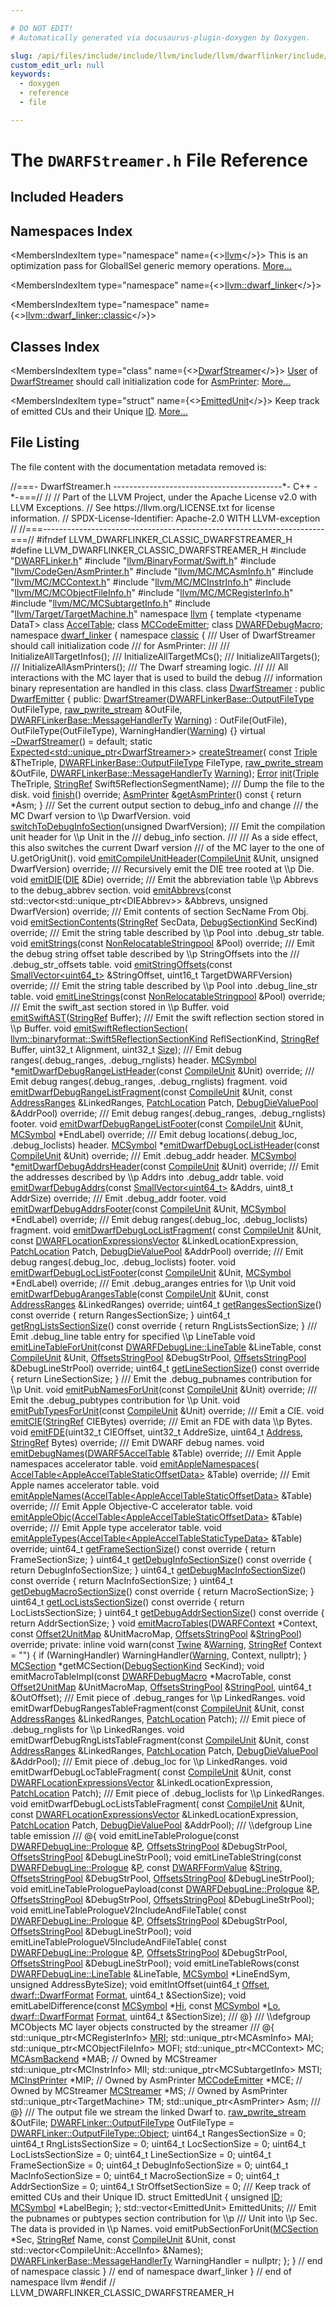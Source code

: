 ```yaml
---

# DO NOT EDIT!
# Automatically generated via docusaurus-plugin-doxygen by Doxygen.

slug: /api/files/include/include/llvm/include/llvm/dwarflinker/include/llvm/dwarflinker/classic/dwarfstreamer-h
custom_edit_url: null
keywords:
  - doxygen
  - reference
  - file

---
```





# The `DWARFStreamer.h` File Reference

<DoxygenPage pluginConfig={pluginConfig}>



## Included Headers

<IncludesList>
<IncludesListItem
  filePath="DWARFLinker.h"
  permalink="/docs/api/files/include/include/llvm/include/llvm/dwarflinker/include/llvm/dwarflinker/classic/dwarflinker-h"
  isLocal="true" />
<IncludesListItem
  filePath="llvm/BinaryFormat/Swift.h"
  permalink="/docs/api/files/include/include/llvm/include/llvm/binaryformat/swift-h"
  isLocal="true" />
<IncludesListItem
  filePath="llvm/CodeGen/AsmPrinter.h"
  permalink="/docs/api/files/include/include/llvm/include/llvm/codegen/asmprinter-h"
  isLocal="true" />
<IncludesListItem
  filePath="llvm/MC/MCAsmInfo.h"
  permalink="/docs/api/files/include/include/llvm/include/llvm/mc/mcasminfo-h"
  isLocal="true" />
<IncludesListItem
  filePath="llvm/MC/MCContext.h"
  permalink="/docs/api/files/include/include/llvm/include/llvm/mc/mccontext-h"
  isLocal="true" />
<IncludesListItem
  filePath="llvm/MC/MCInstrInfo.h"
  permalink="/docs/api/files/include/include/llvm/include/llvm/mc/mcinstrinfo-h"
  isLocal="true" />
<IncludesListItem
  filePath="llvm/MC/MCObjectFileInfo.h"
  permalink="/docs/api/files/include/include/llvm/include/llvm/mc/mcobjectfileinfo-h"
  isLocal="true" />
<IncludesListItem
  filePath="llvm/MC/MCRegisterInfo.h"
  permalink="/docs/api/files/include/include/llvm/include/llvm/mc/mcregisterinfo-h"
  isLocal="true" />
<IncludesListItem
  filePath="llvm/MC/MCSubtargetInfo.h"
  permalink="/docs/api/files/include/include/llvm/include/llvm/mc/mcsubtargetinfo-h"
  isLocal="true" />
<IncludesListItem
  filePath="llvm/Target/TargetMachine.h"
  permalink="/docs/api/files/include/include/llvm/include/llvm/target/targetmachine-h"
  isLocal="true" />
</IncludesList>

## Namespaces Index

<MembersIndex>

<MembersIndexItem
  type="namespace"
  name={<><a href="/docs/api/namespaces/llvm">llvm</a></>}>
This is an optimization pass for GlobalISel generic memory operations. <a href="/docs/api/namespaces/llvm/#details">More...</a>
</MembersIndexItem>

<MembersIndexItem
  type="namespace"
  name={<><a href="/docs/api/namespaces/llvm/dwarf-linker">llvm::dwarf_linker</a></>}>
</MembersIndexItem>

<MembersIndexItem
  type="namespace"
  name={<><a href="/docs/api/namespaces/llvm/dwarf-linker/classic">llvm::dwarf_linker::classic</a></>}>
</MembersIndexItem>

</MembersIndex>

## Classes Index

<MembersIndex>

<MembersIndexItem
  type="class"
  name={<><a href="/docs/api/classes/llvm/dwarf-linker/classic/dwarfstreamer">DwarfStreamer</a></>}>
<a href="/docs/api/classes/llvm/user">User</a> of <a href="/docs/api/classes/llvm/dwarf-linker/classic/dwarfstreamer">DwarfStreamer</a> should call initialization code for <a href="/docs/api/classes/llvm/asmprinter">AsmPrinter</a>: <a href="/docs/api/classes/llvm/dwarf-linker/classic/dwarfstreamer/#details">More...</a>
</MembersIndexItem>

<MembersIndexItem
  type="struct"
  name={<><a href="/docs/api/structs/llvm/dwarf-linker/classic/dwarfstreamer/emittedunit">EmittedUnit</a></>}>
Keep track of emitted CUs and their Unique <a href="/docs/api/namespaces/llvm/callingconv/#abdf8cf606905c10634e831390981b0ed">ID</a>. <a href="/docs/api/structs/llvm/dwarf-linker/classic/dwarfstreamer/emittedunit/#details">More...</a>
</MembersIndexItem>

</MembersIndex>


## File Listing

The file content with the documentation metadata removed is:

<ProgramListing>

<Link id="l00001" /><CodeLine lineNumber="1"><Highlight kind="comment">//===- DwarfStreamer.h ------------------------------------------&#42;- C++ -&#42;-===//</Highlight><Highlight kind="normal"></Highlight></CodeLine>
<Link id="l00002" /><CodeLine lineNumber="2"><Highlight kind="normal"></Highlight><Highlight kind="comment">//</Highlight><Highlight kind="normal"></Highlight></CodeLine>
<Link id="l00003" /><CodeLine lineNumber="3"><Highlight kind="normal"></Highlight><Highlight kind="comment">// Part of the LLVM Project, under the Apache License v2.0 with LLVM Exceptions.</Highlight><Highlight kind="normal"></Highlight></CodeLine>
<Link id="l00004" /><CodeLine lineNumber="4"><Highlight kind="normal"></Highlight><Highlight kind="comment">// See https://llvm.org/LICENSE.txt for license information.</Highlight><Highlight kind="normal"></Highlight></CodeLine>
<Link id="l00005" /><CodeLine lineNumber="5"><Highlight kind="normal"></Highlight><Highlight kind="comment">// SPDX-License-Identifier: Apache-2.0 WITH LLVM-exception</Highlight><Highlight kind="normal"></Highlight></CodeLine>
<Link id="l00006" /><CodeLine lineNumber="6"><Highlight kind="normal"></Highlight><Highlight kind="comment">//</Highlight><Highlight kind="normal"></Highlight></CodeLine>
<Link id="l00007" /><CodeLine lineNumber="7"><Highlight kind="normal"></Highlight><Highlight kind="comment">//===----------------------------------------------------------------------===//</Highlight><Highlight kind="normal"></Highlight></CodeLine>
<Link id="l00008" /><CodeLine lineNumber="8"><Highlight kind="normal"></Highlight></CodeLine>
<Link id="l00009" /><CodeLine lineNumber="9"><Highlight kind="normal"></Highlight><Highlight kind="preprocessor">#ifndef LLVM&#95;DWARFLINKER&#95;CLASSIC&#95;DWARFSTREAMER&#95;H</Highlight><Highlight kind="normal"></Highlight></CodeLine>
<Link id="l00010" /><CodeLine lineNumber="10"><Highlight kind="normal"></Highlight><Highlight kind="preprocessor">#define LLVM&#95;DWARFLINKER&#95;CLASSIC&#95;DWARFSTREAMER&#95;H</Highlight><Highlight kind="normal"></Highlight></CodeLine>
<Link id="l00011" /><CodeLine lineNumber="11"><Highlight kind="normal"></Highlight></CodeLine>
<Link id="l00012" /><CodeLine lineNumber="12"><Highlight kind="normal"></Highlight><Highlight kind="preprocessor">#include &quot;<a href="/docs/api/files/include/include/llvm/include/llvm/dwarflinker/include/llvm/dwarflinker/classic/dwarflinker-h">DWARFLinker.h</a>&quot;</Highlight><Highlight kind="normal"></Highlight></CodeLine>
<Link id="l00013" /><CodeLine lineNumber="13"><Highlight kind="normal"></Highlight><Highlight kind="preprocessor">#include &quot;<a href="/docs/api/files/include/include/llvm/include/llvm/binaryformat/swift-h">llvm/BinaryFormat/Swift.h</a>&quot;</Highlight><Highlight kind="normal"></Highlight></CodeLine>
<Link id="l00014" /><CodeLine lineNumber="14"><Highlight kind="normal"></Highlight><Highlight kind="preprocessor">#include &quot;<a href="/docs/api/files/include/include/llvm/include/llvm/codegen/asmprinter-h">llvm/CodeGen/AsmPrinter.h</a>&quot;</Highlight><Highlight kind="normal"></Highlight></CodeLine>
<Link id="l00015" /><CodeLine lineNumber="15"><Highlight kind="normal"></Highlight><Highlight kind="preprocessor">#include &quot;<a href="/docs/api/files/include/include/llvm/include/llvm/mc/mcasminfo-h">llvm/MC/MCAsmInfo.h</a>&quot;</Highlight><Highlight kind="normal"></Highlight></CodeLine>
<Link id="l00016" /><CodeLine lineNumber="16"><Highlight kind="normal"></Highlight><Highlight kind="preprocessor">#include &quot;<a href="/docs/api/files/include/include/llvm/include/llvm/mc/mccontext-h">llvm/MC/MCContext.h</a>&quot;</Highlight><Highlight kind="normal"></Highlight></CodeLine>
<Link id="l00017" /><CodeLine lineNumber="17"><Highlight kind="normal"></Highlight><Highlight kind="preprocessor">#include &quot;<a href="/docs/api/files/include/include/llvm/include/llvm/mc/mcinstrinfo-h">llvm/MC/MCInstrInfo.h</a>&quot;</Highlight><Highlight kind="normal"></Highlight></CodeLine>
<Link id="l00018" /><CodeLine lineNumber="18"><Highlight kind="normal"></Highlight><Highlight kind="preprocessor">#include &quot;<a href="/docs/api/files/include/include/llvm/include/llvm/mc/mcobjectfileinfo-h">llvm/MC/MCObjectFileInfo.h</a>&quot;</Highlight><Highlight kind="normal"></Highlight></CodeLine>
<Link id="l00019" /><CodeLine lineNumber="19"><Highlight kind="normal"></Highlight><Highlight kind="preprocessor">#include &quot;<a href="/docs/api/files/include/include/llvm/include/llvm/mc/mcregisterinfo-h">llvm/MC/MCRegisterInfo.h</a>&quot;</Highlight><Highlight kind="normal"></Highlight></CodeLine>
<Link id="l00020" /><CodeLine lineNumber="20"><Highlight kind="normal"></Highlight><Highlight kind="preprocessor">#include &quot;<a href="/docs/api/files/include/include/llvm/include/llvm/mc/mcsubtargetinfo-h">llvm/MC/MCSubtargetInfo.h</a>&quot;</Highlight><Highlight kind="normal"></Highlight></CodeLine>
<Link id="l00021" /><CodeLine lineNumber="21"><Highlight kind="normal"></Highlight><Highlight kind="preprocessor">#include &quot;<a href="/docs/api/files/include/include/llvm/include/llvm/target/targetmachine-h">llvm/Target/TargetMachine.h</a>&quot;</Highlight><Highlight kind="normal"></Highlight></CodeLine>
<Link id="l00022" /><CodeLine lineNumber="22"><Highlight kind="normal"></Highlight></CodeLine>
<Link id="l00023" /><CodeLine lineNumber="23"><Highlight kind="normal"></Highlight><Highlight kind="keyword">namespace </Highlight><Highlight kind="normal"><a href="/docs/api/namespaces/llvm">llvm</a> &#123;</Highlight></CodeLine>
<Link id="l00024" /><CodeLine lineNumber="24"><Highlight kind="normal"></Highlight><Highlight kind="keyword">template</Highlight><Highlight kind="normal"> &lt;</Highlight><Highlight kind="keyword">typename</Highlight><Highlight kind="normal"> DataT&gt; </Highlight><Highlight kind="keyword">class </Highlight><Highlight kind="normal"><a href="/docs/api/classes/llvm/acceltable">AccelTable</a>;</Highlight></CodeLine>
<Link id="l00025" /><CodeLine lineNumber="25"><Highlight kind="normal"></Highlight></CodeLine>
<Link id="l00026" /><CodeLine lineNumber="26"><Highlight kind="normal"></Highlight><Highlight kind="keyword">class </Highlight><Highlight kind="normal"><a href="/docs/api/classes/llvm/mccodeemitter">MCCodeEmitter</a>;</Highlight></CodeLine>
<Link id="l00027" /><CodeLine lineNumber="27"><Highlight kind="normal"></Highlight><Highlight kind="keyword">class </Highlight><Highlight kind="normal"><a href="/docs/api/classes/llvm/dwarfdebugmacro">DWARFDebugMacro</a>;</Highlight></CodeLine>
<Link id="l00028" /><CodeLine lineNumber="28"><Highlight kind="normal"></Highlight></CodeLine>
<Link id="l00029" /><CodeLine lineNumber="29"><Highlight kind="normal"></Highlight><Highlight kind="keyword">namespace </Highlight><Highlight kind="normal"><a href="/docs/api/namespaces/llvm/dwarf-linker">dwarf&#95;linker</a> &#123;</Highlight></CodeLine>
<Link id="l00030" /><CodeLine lineNumber="30"><Highlight kind="normal"></Highlight><Highlight kind="keyword">namespace </Highlight><Highlight kind="normal"><a href="/docs/api/namespaces/llvm/dwarf-linker/classic">classic</a> &#123;</Highlight></CodeLine>
<Link id="l00031" /><CodeLine lineNumber="31"><Highlight kind="normal"></Highlight><Highlight kind="comment"></Highlight></CodeLine>
<Link id="l00032" /><CodeLine lineNumber="32"><Highlight kind="comment">///   User of DwarfStreamer should call initialization code</Highlight></CodeLine>
<Link id="l00033" /><CodeLine lineNumber="33"><Highlight kind="comment">///   for AsmPrinter:</Highlight></CodeLine>
<Link id="l00034" /><CodeLine lineNumber="34"><Highlight kind="comment">///</Highlight></CodeLine>
<Link id="l00035" /><CodeLine lineNumber="35"><Highlight kind="comment">///   InitializeAllTargetInfos();</Highlight></CodeLine>
<Link id="l00036" /><CodeLine lineNumber="36"><Highlight kind="comment">///   InitializeAllTargetMCs();</Highlight></CodeLine>
<Link id="l00037" /><CodeLine lineNumber="37"><Highlight kind="comment">///   InitializeAllTargets();</Highlight></CodeLine>
<Link id="l00038" /><CodeLine lineNumber="38"><Highlight kind="comment">///   InitializeAllAsmPrinters();</Highlight><Highlight kind="normal"></Highlight></CodeLine>
<Link id="l00039" /><CodeLine lineNumber="39"><Highlight kind="normal"></Highlight><Highlight kind="comment"></Highlight></CodeLine>
<Link id="l00040" /><CodeLine lineNumber="40"><Highlight kind="comment">/// The Dwarf streaming logic.</Highlight></CodeLine>
<Link id="l00041" /><CodeLine lineNumber="41"><Highlight kind="comment">///</Highlight></CodeLine>
<Link id="l00042" /><CodeLine lineNumber="42"><Highlight kind="comment">/// All interactions with the MC layer that is used to build the debug</Highlight></CodeLine>
<Link id="l00043" /><CodeLine lineNumber="43"><Highlight kind="comment">/// information binary representation are handled in this class.</Highlight><Highlight kind="normal"></Highlight></CodeLine>
<Link id="l00044" /><CodeLine lineNumber="44" lineLink="/docs/api/classes/llvm/dwarf-linker/classic/dwarfstreamer"><Highlight kind="normal"></Highlight><Highlight kind="keyword">class </Highlight><Highlight kind="normal"><a href="/docs/api/classes/llvm/dwarf-linker/classic/dwarfstreamer/#a3b68ff50e1e1f073a066600407489bd8">DwarfStreamer</a> : </Highlight><Highlight kind="keyword">public</Highlight><Highlight kind="normal"> <a href="/docs/api/classes/llvm/dwarf-linker/classic/dwarfemitter">DwarfEmitter</a> &#123;</Highlight></CodeLine>
<Link id="l00045" /><CodeLine lineNumber="45"><Highlight kind="normal"></Highlight><Highlight kind="keyword">public</Highlight><Highlight kind="normal">:</Highlight></CodeLine>
<Link id="l00046" /><CodeLine lineNumber="46" lineLink="/docs/api/classes/llvm/dwarf-linker/classic/dwarfstreamer/#a3b68ff50e1e1f073a066600407489bd8"><Highlight kind="normal">  <a href="/docs/api/classes/llvm/dwarf-linker/classic/dwarfstreamer/#a3b68ff50e1e1f073a066600407489bd8">DwarfStreamer</a>(<a href="/docs/api/classes/llvm/dwarf-linker/dwarflinkerbase/#aba62c3e12b7c341d64f21e98325f4082">DWARFLinkerBase::OutputFileType</a> OutFileType,</Highlight></CodeLine>
<Link id="l00047" /><CodeLine lineNumber="47"><Highlight kind="normal">                <a href="/docs/api/classes/llvm/raw-pwrite-stream">raw&#95;pwrite&#95;stream</a> &amp;OutFile,</Highlight></CodeLine>
<Link id="l00048" /><CodeLine lineNumber="48"><Highlight kind="normal">                <a href="/docs/api/classes/llvm/dwarf-linker/dwarflinkerbase/#a6171d1affe838c4595f5bc1306ca5749">DWARFLinkerBase::MessageHandlerTy</a> <a href="/docs/api/namespaces/llvm/#ac226f3d2b9ca090171a8e0a8cb92c343a0eaadb4fcb48a0a0ed7bc9868be9fbaa">Warning</a>)</Highlight></CodeLine>
<Link id="l00049" /><CodeLine lineNumber="49"><Highlight kind="normal">      : OutFile(OutFile), OutFileType(OutFileType), WarningHandler(<a href="/docs/api/namespaces/llvm/#ac226f3d2b9ca090171a8e0a8cb92c343a0eaadb4fcb48a0a0ed7bc9868be9fbaa">Warning</a>) &#123;&#125;</Highlight></CodeLine>
<Link id="l00050" /><CodeLine lineNumber="50" lineLink="/docs/api/classes/llvm/dwarf-linker/classic/dwarfstreamer/#a46d9f23594282ba2f47f20b2f43664e0"><Highlight kind="normal">  </Highlight><Highlight kind="keyword">virtual</Highlight><Highlight kind="normal"> <a href="/docs/api/classes/llvm/dwarf-linker/classic/dwarfstreamer/#a46d9f23594282ba2f47f20b2f43664e0">~DwarfStreamer</a>() = </Highlight><Highlight kind="keywordflow">default</Highlight><Highlight kind="normal">;</Highlight></CodeLine>
<Link id="l00051" /><CodeLine lineNumber="51"><Highlight kind="normal"></Highlight></CodeLine>
<Link id="l00052" /><CodeLine lineNumber="52"><Highlight kind="normal">  </Highlight><Highlight kind="keyword">static</Highlight><Highlight kind="normal"> <a href="/docs/api/classes/llvm/expected">Expected&lt;std::unique&#95;ptr&lt;DwarfStreamer&gt;</a>&gt; <a href="/docs/api/classes/llvm/dwarf-linker/classic/dwarfstreamer/#a4fa9dc1022d6e4b200632808fe58b99a">createStreamer</a>(</Highlight></CodeLine>
<Link id="l00053" /><CodeLine lineNumber="53"><Highlight kind="normal">      </Highlight><Highlight kind="keyword">const</Highlight><Highlight kind="normal"> <a href="/docs/api/classes/llvm/triple">Triple</a> &amp;TheTriple, <a href="/docs/api/classes/llvm/dwarf-linker/dwarflinkerbase/#aba62c3e12b7c341d64f21e98325f4082">DWARFLinkerBase::OutputFileType</a> FileType,</Highlight></CodeLine>
<Link id="l00054" /><CodeLine lineNumber="54"><Highlight kind="normal">      <a href="/docs/api/classes/llvm/raw-pwrite-stream">raw&#95;pwrite&#95;stream</a> &amp;OutFile, <a href="/docs/api/classes/llvm/dwarf-linker/dwarflinkerbase/#a6171d1affe838c4595f5bc1306ca5749">DWARFLinkerBase::MessageHandlerTy</a> <a href="/docs/api/namespaces/llvm/#ac226f3d2b9ca090171a8e0a8cb92c343a0eaadb4fcb48a0a0ed7bc9868be9fbaa">Warning</a>);</Highlight></CodeLine>
<Link id="l00055" /><CodeLine lineNumber="55"><Highlight kind="normal"></Highlight></CodeLine>
<Link id="l00056" /><CodeLine lineNumber="56"><Highlight kind="normal">  <a href="/docs/api/classes/llvm/error">Error</a> <a href="/docs/api/classes/llvm/dwarf-linker/classic/dwarfstreamer/#a7472bfb367d052f75ef1e00fa660be70">init</a>(<a href="/docs/api/classes/llvm/triple">Triple</a> TheTriple, <a href="/docs/api/classes/llvm/stringref">StringRef</a> Swift5ReflectionSegmentName);</Highlight></CodeLine>
<Link id="l00057" /><CodeLine lineNumber="57"><Highlight kind="normal"></Highlight><Highlight kind="comment"></Highlight></CodeLine>
<Link id="l00058" /><CodeLine lineNumber="58"><Highlight kind="comment">  /// Dump the file to the disk.</Highlight><Highlight kind="normal"></Highlight></CodeLine>
<Link id="l00059" /><CodeLine lineNumber="59"><Highlight kind="normal">  </Highlight><Highlight kind="keywordtype">void</Highlight><Highlight kind="normal"> <a href="/docs/api/classes/llvm/dwarf-linker/classic/dwarfstreamer/#aa219176178ec28609335b3abbc253984">finish</a>() </Highlight><Highlight kind="keyword">override</Highlight><Highlight kind="normal">;</Highlight></CodeLine>
<Link id="l00060" /><CodeLine lineNumber="60"><Highlight kind="normal"></Highlight></CodeLine>
<Link id="l00061" /><CodeLine lineNumber="61" lineLink="/docs/api/classes/llvm/dwarf-linker/classic/dwarfstreamer/#ac68bbd56c519d8bbc0528004f2510ccd"><Highlight kind="normal">  <a href="/docs/api/classes/llvm/asmprinter">AsmPrinter</a> &amp;<a href="/docs/api/classes/llvm/dwarf-linker/classic/dwarfstreamer/#ac68bbd56c519d8bbc0528004f2510ccd">getAsmPrinter</a>()</Highlight><Highlight kind="keyword"> const </Highlight><Highlight kind="normal">&#123; </Highlight><Highlight kind="keywordflow">return</Highlight><Highlight kind="normal"> &#42;Asm; &#125;</Highlight></CodeLine>
<Link id="l00062" /><CodeLine lineNumber="62"><Highlight kind="normal"></Highlight><Highlight kind="comment"></Highlight></CodeLine>
<Link id="l00063" /><CodeLine lineNumber="63"><Highlight kind="comment">  /// Set the current output section to debug&#95;info and change</Highlight></CodeLine>
<Link id="l00064" /><CodeLine lineNumber="64"><Highlight kind="comment">  /// the MC Dwarf version to \\p DwarfVersion.</Highlight><Highlight kind="normal"></Highlight></CodeLine>
<Link id="l00065" /><CodeLine lineNumber="65"><Highlight kind="normal">  </Highlight><Highlight kind="keywordtype">void</Highlight><Highlight kind="normal"> <a href="/docs/api/classes/llvm/dwarf-linker/classic/dwarfstreamer/#adfa6fc1d4ec200c99cce6bd03bb41dee">switchToDebugInfoSection</a>(</Highlight><Highlight kind="keywordtype">unsigned</Highlight><Highlight kind="normal"> DwarfVersion);</Highlight></CodeLine>
<Link id="l00066" /><CodeLine lineNumber="66"><Highlight kind="normal"></Highlight><Highlight kind="comment"></Highlight></CodeLine>
<Link id="l00067" /><CodeLine lineNumber="67"><Highlight kind="comment">  /// Emit the compilation unit header for \\p Unit in the</Highlight></CodeLine>
<Link id="l00068" /><CodeLine lineNumber="68"><Highlight kind="comment">  /// debug&#95;info section.</Highlight></CodeLine>
<Link id="l00069" /><CodeLine lineNumber="69"><Highlight kind="comment">  ///</Highlight></CodeLine>
<Link id="l00070" /><CodeLine lineNumber="70"><Highlight kind="comment">  /// As a side effect, this also switches the current Dwarf version</Highlight></CodeLine>
<Link id="l00071" /><CodeLine lineNumber="71"><Highlight kind="comment">  /// of the MC layer to the one of U.getOrigUnit().</Highlight><Highlight kind="normal"></Highlight></CodeLine>
<Link id="l00072" /><CodeLine lineNumber="72"><Highlight kind="normal">  </Highlight><Highlight kind="keywordtype">void</Highlight><Highlight kind="normal"> <a href="/docs/api/classes/llvm/dwarf-linker/classic/dwarfstreamer/#ae734c9b910054fa45f339c64f6a08d25">emitCompileUnitHeader</a>(<a href="/docs/api/classes/llvm/dwarf-linker/classic/compileunit">CompileUnit</a> &amp;Unit, </Highlight><Highlight kind="keywordtype">unsigned</Highlight><Highlight kind="normal"> DwarfVersion) </Highlight><Highlight kind="keyword">override</Highlight><Highlight kind="normal">;</Highlight></CodeLine>
<Link id="l00073" /><CodeLine lineNumber="73"><Highlight kind="normal"></Highlight><Highlight kind="comment"></Highlight></CodeLine>
<Link id="l00074" /><CodeLine lineNumber="74"><Highlight kind="comment">  /// Recursively emit the DIE tree rooted at \\p Die.</Highlight><Highlight kind="normal"></Highlight></CodeLine>
<Link id="l00075" /><CodeLine lineNumber="75"><Highlight kind="normal">  </Highlight><Highlight kind="keywordtype">void</Highlight><Highlight kind="normal"> <a href="/docs/api/classes/llvm/dwarf-linker/classic/dwarfstreamer/#a3e1d9b11ad28b498cafb76889dc09239">emitDIE</a>(<a href="/docs/api/classes/llvm/die">DIE</a> &amp;Die) </Highlight><Highlight kind="keyword">override</Highlight><Highlight kind="normal">;</Highlight></CodeLine>
<Link id="l00076" /><CodeLine lineNumber="76"><Highlight kind="normal"></Highlight><Highlight kind="comment"></Highlight></CodeLine>
<Link id="l00077" /><CodeLine lineNumber="77"><Highlight kind="comment">  /// Emit the abbreviation table \\p Abbrevs to the debug&#95;abbrev section.</Highlight><Highlight kind="normal"></Highlight></CodeLine>
<Link id="l00078" /><CodeLine lineNumber="78"><Highlight kind="normal">  </Highlight><Highlight kind="keywordtype">void</Highlight><Highlight kind="normal"> <a href="/docs/api/classes/llvm/dwarf-linker/classic/dwarfstreamer/#aa83137369d2d17f1a01722c9dbc1c625">emitAbbrevs</a>(</Highlight><Highlight kind="keyword">const</Highlight><Highlight kind="normal"> std::vector&lt;std::unique&#95;ptr&lt;DIEAbbrev&gt;&gt; &amp;Abbrevs,</Highlight></CodeLine>
<Link id="l00079" /><CodeLine lineNumber="79"><Highlight kind="normal">                   </Highlight><Highlight kind="keywordtype">unsigned</Highlight><Highlight kind="normal"> DwarfVersion) </Highlight><Highlight kind="keyword">override</Highlight><Highlight kind="normal">;</Highlight></CodeLine>
<Link id="l00080" /><CodeLine lineNumber="80"><Highlight kind="normal"></Highlight><Highlight kind="comment"></Highlight></CodeLine>
<Link id="l00081" /><CodeLine lineNumber="81"><Highlight kind="comment">  /// Emit contents of section SecName From Obj.</Highlight><Highlight kind="normal"></Highlight></CodeLine>
<Link id="l00082" /><CodeLine lineNumber="82"><Highlight kind="normal">  </Highlight><Highlight kind="keywordtype">void</Highlight><Highlight kind="normal"> <a href="/docs/api/classes/llvm/dwarf-linker/classic/dwarfstreamer/#a83ef4419b677602809ece02714515fdc">emitSectionContents</a>(<a href="/docs/api/classes/llvm/stringref">StringRef</a> SecData,</Highlight></CodeLine>
<Link id="l00083" /><CodeLine lineNumber="83"><Highlight kind="normal">                           <a href="/docs/api/namespaces/llvm/dwarf-linker/#a463a58e257d5f6fb2c39eb9a2474fc24">DebugSectionKind</a> SecKind) </Highlight><Highlight kind="keyword">override</Highlight><Highlight kind="normal">;</Highlight></CodeLine>
<Link id="l00084" /><CodeLine lineNumber="84"><Highlight kind="normal"></Highlight><Highlight kind="comment"></Highlight></CodeLine>
<Link id="l00085" /><CodeLine lineNumber="85"><Highlight kind="comment">  /// Emit the string table described by \\p Pool into .debug&#95;str table.</Highlight><Highlight kind="normal"></Highlight></CodeLine>
<Link id="l00086" /><CodeLine lineNumber="86"><Highlight kind="normal">  </Highlight><Highlight kind="keywordtype">void</Highlight><Highlight kind="normal"> <a href="/docs/api/classes/llvm/dwarf-linker/classic/dwarfstreamer/#a4e79865080aad82450af13818c5bccde">emitStrings</a>(</Highlight><Highlight kind="keyword">const</Highlight><Highlight kind="normal"> <a href="/docs/api/classes/llvm/nonrelocatablestringpool">NonRelocatableStringpool</a> &amp;Pool) </Highlight><Highlight kind="keyword">override</Highlight><Highlight kind="normal">;</Highlight></CodeLine>
<Link id="l00087" /><CodeLine lineNumber="87"><Highlight kind="normal"></Highlight><Highlight kind="comment"></Highlight></CodeLine>
<Link id="l00088" /><CodeLine lineNumber="88"><Highlight kind="comment">  /// Emit the debug string offset table described by \\p StringOffsets into the</Highlight></CodeLine>
<Link id="l00089" /><CodeLine lineNumber="89"><Highlight kind="comment">  /// .debug&#95;str&#95;offsets table.</Highlight><Highlight kind="normal"></Highlight></CodeLine>
<Link id="l00090" /><CodeLine lineNumber="90"><Highlight kind="normal">  </Highlight><Highlight kind="keywordtype">void</Highlight><Highlight kind="normal"> <a href="/docs/api/classes/llvm/dwarf-linker/classic/dwarfstreamer/#a66752f73169dfa9247fe4f788c08e49e">emitStringOffsets</a>(</Highlight><Highlight kind="keyword">const</Highlight><Highlight kind="normal"> <a href="/docs/api/classes/llvm/smallvector">SmallVector&lt;uint64&#95;t&gt;</a> &amp;StringOffset,</Highlight></CodeLine>
<Link id="l00091" /><CodeLine lineNumber="91"><Highlight kind="normal">                         uint16&#95;t TargetDWARFVersion) </Highlight><Highlight kind="keyword">override</Highlight><Highlight kind="normal">;</Highlight></CodeLine>
<Link id="l00092" /><CodeLine lineNumber="92"><Highlight kind="normal"></Highlight><Highlight kind="comment"></Highlight></CodeLine>
<Link id="l00093" /><CodeLine lineNumber="93"><Highlight kind="comment">  /// Emit the string table described by \\p Pool into .debug&#95;line&#95;str table.</Highlight><Highlight kind="normal"></Highlight></CodeLine>
<Link id="l00094" /><CodeLine lineNumber="94"><Highlight kind="normal">  </Highlight><Highlight kind="keywordtype">void</Highlight><Highlight kind="normal"> <a href="/docs/api/classes/llvm/dwarf-linker/classic/dwarfstreamer/#a6af42c1280c80b31795c26ab738637d6">emitLineStrings</a>(</Highlight><Highlight kind="keyword">const</Highlight><Highlight kind="normal"> <a href="/docs/api/classes/llvm/nonrelocatablestringpool">NonRelocatableStringpool</a> &amp;Pool) </Highlight><Highlight kind="keyword">override</Highlight><Highlight kind="normal">;</Highlight></CodeLine>
<Link id="l00095" /><CodeLine lineNumber="95"><Highlight kind="normal"></Highlight><Highlight kind="comment"></Highlight></CodeLine>
<Link id="l00096" /><CodeLine lineNumber="96"><Highlight kind="comment">  /// Emit the swift&#95;ast section stored in \\p Buffer.</Highlight><Highlight kind="normal"></Highlight></CodeLine>
<Link id="l00097" /><CodeLine lineNumber="97"><Highlight kind="normal">  </Highlight><Highlight kind="keywordtype">void</Highlight><Highlight kind="normal"> <a href="/docs/api/classes/llvm/dwarf-linker/classic/dwarfstreamer/#aeb71b6f90fe6bf50b3ff54cfc7092077">emitSwiftAST</a>(<a href="/docs/api/classes/llvm/stringref">StringRef</a> Buffer);</Highlight></CodeLine>
<Link id="l00098" /><CodeLine lineNumber="98"><Highlight kind="normal"></Highlight><Highlight kind="comment"></Highlight></CodeLine>
<Link id="l00099" /><CodeLine lineNumber="99"><Highlight kind="comment">  /// Emit the swift reflection section stored in \\p Buffer.</Highlight><Highlight kind="normal"></Highlight></CodeLine>
<Link id="l00100" /><CodeLine lineNumber="100"><Highlight kind="normal">  </Highlight><Highlight kind="keywordtype">void</Highlight><Highlight kind="normal"> <a href="/docs/api/classes/llvm/dwarf-linker/classic/dwarfstreamer/#a74e0e8c4a75f7e6b6be6c976a5738a0f">emitSwiftReflectionSection</a>(</Highlight></CodeLine>
<Link id="l00101" /><CodeLine lineNumber="101"><Highlight kind="normal">      <a href="/docs/api/namespaces/llvm/binaryformat/#ab355a2b14b4cc35373b4526fbfab894d">llvm::binaryformat::Swift5ReflectionSectionKind</a> ReflSectionKind,</Highlight></CodeLine>
<Link id="l00102" /><CodeLine lineNumber="102"><Highlight kind="normal">      <a href="/docs/api/classes/llvm/stringref">StringRef</a> Buffer, uint32&#95;t Alignment, uint32&#95;t <a href="/docs/api/files/lib/lib/analysis/inlineorder-cpp/#a7ee6f0cb51c3b9056199e9a0001fe8c3a6f6cb72d544962fa333e2e34ce64f719">Size</a>);</Highlight></CodeLine>
<Link id="l00103" /><CodeLine lineNumber="103"><Highlight kind="normal"></Highlight><Highlight kind="comment"></Highlight></CodeLine>
<Link id="l00104" /><CodeLine lineNumber="104"><Highlight kind="comment">  /// Emit debug ranges(.debug&#95;ranges, .debug&#95;rnglists) header.</Highlight><Highlight kind="normal"></Highlight></CodeLine>
<Link id="l00105" /><CodeLine lineNumber="105"><Highlight kind="normal">  <a href="/docs/api/classes/llvm/mcsymbol">MCSymbol</a> &#42;<a href="/docs/api/classes/llvm/dwarf-linker/classic/dwarfstreamer/#a76c644f5c1f4d8496ba7bb40c27fc2a0">emitDwarfDebugRangeListHeader</a>(</Highlight><Highlight kind="keyword">const</Highlight><Highlight kind="normal"> <a href="/docs/api/classes/llvm/dwarf-linker/classic/compileunit">CompileUnit</a> &amp;Unit) </Highlight><Highlight kind="keyword">override</Highlight><Highlight kind="normal">;</Highlight></CodeLine>
<Link id="l00106" /><CodeLine lineNumber="106"><Highlight kind="normal"></Highlight><Highlight kind="comment"></Highlight></CodeLine>
<Link id="l00107" /><CodeLine lineNumber="107"><Highlight kind="comment">  /// Emit debug ranges(.debug&#95;ranges, .debug&#95;rnglists) fragment.</Highlight><Highlight kind="normal"></Highlight></CodeLine>
<Link id="l00108" /><CodeLine lineNumber="108"><Highlight kind="normal">  </Highlight><Highlight kind="keywordtype">void</Highlight><Highlight kind="normal"> <a href="/docs/api/classes/llvm/dwarf-linker/classic/dwarfstreamer/#abdee70a37b2b5891f138329f0001b6eb">emitDwarfDebugRangeListFragment</a>(</Highlight><Highlight kind="keyword">const</Highlight><Highlight kind="normal"> <a href="/docs/api/classes/llvm/dwarf-linker/classic/compileunit">CompileUnit</a> &amp;Unit,</Highlight></CodeLine>
<Link id="l00109" /><CodeLine lineNumber="109"><Highlight kind="normal">                                       </Highlight><Highlight kind="keyword">const</Highlight><Highlight kind="normal"> <a href="/docs/api/classes/llvm/addressranges">AddressRanges</a> &amp;LinkedRanges,</Highlight></CodeLine>
<Link id="l00110" /><CodeLine lineNumber="110"><Highlight kind="normal">                                       <a href="/docs/api/structs/llvm/dwarf-linker/classic/patchlocation">PatchLocation</a> Patch,</Highlight></CodeLine>
<Link id="l00111" /><CodeLine lineNumber="111"><Highlight kind="normal">                                       <a href="/docs/api/namespaces/llvm/dwarf-linker/classic/#a1ea4442463c620b2bef27de747ab16d7">DebugDieValuePool</a> &amp;AddrPool) </Highlight><Highlight kind="keyword">override</Highlight><Highlight kind="normal">;</Highlight></CodeLine>
<Link id="l00112" /><CodeLine lineNumber="112"><Highlight kind="normal"></Highlight><Highlight kind="comment"></Highlight></CodeLine>
<Link id="l00113" /><CodeLine lineNumber="113"><Highlight kind="comment">  /// Emit debug ranges(.debug&#95;ranges, .debug&#95;rnglists) footer.</Highlight><Highlight kind="normal"></Highlight></CodeLine>
<Link id="l00114" /><CodeLine lineNumber="114"><Highlight kind="normal">  </Highlight><Highlight kind="keywordtype">void</Highlight><Highlight kind="normal"> <a href="/docs/api/classes/llvm/dwarf-linker/classic/dwarfstreamer/#af326d9b46d855973c0312e0b9b9df0ee">emitDwarfDebugRangeListFooter</a>(</Highlight><Highlight kind="keyword">const</Highlight><Highlight kind="normal"> <a href="/docs/api/classes/llvm/dwarf-linker/classic/compileunit">CompileUnit</a> &amp;Unit,</Highlight></CodeLine>
<Link id="l00115" /><CodeLine lineNumber="115"><Highlight kind="normal">                                     <a href="/docs/api/classes/llvm/mcsymbol">MCSymbol</a> &#42;EndLabel) </Highlight><Highlight kind="keyword">override</Highlight><Highlight kind="normal">;</Highlight></CodeLine>
<Link id="l00116" /><CodeLine lineNumber="116"><Highlight kind="normal"></Highlight><Highlight kind="comment"></Highlight></CodeLine>
<Link id="l00117" /><CodeLine lineNumber="117"><Highlight kind="comment">  /// Emit debug locations(.debug&#95;loc, .debug&#95;loclists) header.</Highlight><Highlight kind="normal"></Highlight></CodeLine>
<Link id="l00118" /><CodeLine lineNumber="118"><Highlight kind="normal">  <a href="/docs/api/classes/llvm/mcsymbol">MCSymbol</a> &#42;<a href="/docs/api/classes/llvm/dwarf-linker/classic/dwarfstreamer/#aab5961481095fc72e2dcce4049c04eac">emitDwarfDebugLocListHeader</a>(</Highlight><Highlight kind="keyword">const</Highlight><Highlight kind="normal"> <a href="/docs/api/classes/llvm/dwarf-linker/classic/compileunit">CompileUnit</a> &amp;Unit) </Highlight><Highlight kind="keyword">override</Highlight><Highlight kind="normal">;</Highlight></CodeLine>
<Link id="l00119" /><CodeLine lineNumber="119"><Highlight kind="normal"></Highlight><Highlight kind="comment"></Highlight></CodeLine>
<Link id="l00120" /><CodeLine lineNumber="120"><Highlight kind="comment">  /// Emit .debug&#95;addr header.</Highlight><Highlight kind="normal"></Highlight></CodeLine>
<Link id="l00121" /><CodeLine lineNumber="121"><Highlight kind="normal">  <a href="/docs/api/classes/llvm/mcsymbol">MCSymbol</a> &#42;<a href="/docs/api/classes/llvm/dwarf-linker/classic/dwarfstreamer/#a6666e068e3dc915e7ad702b462af9ac6">emitDwarfDebugAddrsHeader</a>(</Highlight><Highlight kind="keyword">const</Highlight><Highlight kind="normal"> <a href="/docs/api/classes/llvm/dwarf-linker/classic/compileunit">CompileUnit</a> &amp;Unit) </Highlight><Highlight kind="keyword">override</Highlight><Highlight kind="normal">;</Highlight></CodeLine>
<Link id="l00122" /><CodeLine lineNumber="122"><Highlight kind="normal"></Highlight><Highlight kind="comment"></Highlight></CodeLine>
<Link id="l00123" /><CodeLine lineNumber="123"><Highlight kind="comment">  /// Emit the addresses described by \\p Addrs into .debug&#95;addr table.</Highlight><Highlight kind="normal"></Highlight></CodeLine>
<Link id="l00124" /><CodeLine lineNumber="124"><Highlight kind="normal">  </Highlight><Highlight kind="keywordtype">void</Highlight><Highlight kind="normal"> <a href="/docs/api/classes/llvm/dwarf-linker/classic/dwarfstreamer/#ad6c40412d73534e0fecf36d3e6497c81">emitDwarfDebugAddrs</a>(</Highlight><Highlight kind="keyword">const</Highlight><Highlight kind="normal"> <a href="/docs/api/classes/llvm/smallvector">SmallVector&lt;uint64&#95;t&gt;</a> &amp;Addrs,</Highlight></CodeLine>
<Link id="l00125" /><CodeLine lineNumber="125"><Highlight kind="normal">                           uint8&#95;t AddrSize) </Highlight><Highlight kind="keyword">override</Highlight><Highlight kind="normal">;</Highlight></CodeLine>
<Link id="l00126" /><CodeLine lineNumber="126"><Highlight kind="normal"></Highlight><Highlight kind="comment"></Highlight></CodeLine>
<Link id="l00127" /><CodeLine lineNumber="127"><Highlight kind="comment">  /// Emit .debug&#95;addr footer.</Highlight><Highlight kind="normal"></Highlight></CodeLine>
<Link id="l00128" /><CodeLine lineNumber="128"><Highlight kind="normal">  </Highlight><Highlight kind="keywordtype">void</Highlight><Highlight kind="normal"> <a href="/docs/api/classes/llvm/dwarf-linker/classic/dwarfstreamer/#a14bf077390ead4e3e4c772fe6c56d98b">emitDwarfDebugAddrsFooter</a>(</Highlight><Highlight kind="keyword">const</Highlight><Highlight kind="normal"> <a href="/docs/api/classes/llvm/dwarf-linker/classic/compileunit">CompileUnit</a> &amp;Unit,</Highlight></CodeLine>
<Link id="l00129" /><CodeLine lineNumber="129"><Highlight kind="normal">                                 <a href="/docs/api/classes/llvm/mcsymbol">MCSymbol</a> &#42;EndLabel) </Highlight><Highlight kind="keyword">override</Highlight><Highlight kind="normal">;</Highlight></CodeLine>
<Link id="l00130" /><CodeLine lineNumber="130"><Highlight kind="normal"></Highlight><Highlight kind="comment"></Highlight></CodeLine>
<Link id="l00131" /><CodeLine lineNumber="131"><Highlight kind="comment">  /// Emit debug ranges(.debug&#95;loc, .debug&#95;loclists) fragment.</Highlight><Highlight kind="normal"></Highlight></CodeLine>
<Link id="l00132" /><CodeLine lineNumber="132"><Highlight kind="normal">  </Highlight><Highlight kind="keywordtype">void</Highlight><Highlight kind="normal"> <a href="/docs/api/classes/llvm/dwarf-linker/classic/dwarfstreamer/#a481a4c85572fe722d12161a938db2e55">emitDwarfDebugLocListFragment</a>(</Highlight></CodeLine>
<Link id="l00133" /><CodeLine lineNumber="133"><Highlight kind="normal">      </Highlight><Highlight kind="keyword">const</Highlight><Highlight kind="normal"> <a href="/docs/api/classes/llvm/dwarf-linker/classic/compileunit">CompileUnit</a> &amp;Unit,</Highlight></CodeLine>
<Link id="l00134" /><CodeLine lineNumber="134"><Highlight kind="normal">      </Highlight><Highlight kind="keyword">const</Highlight><Highlight kind="normal"> <a href="/docs/api/namespaces/llvm/#afc9a8659aea188ea36273a12a45b5929">DWARFLocationExpressionsVector</a> &amp;LinkedLocationExpression,</Highlight></CodeLine>
<Link id="l00135" /><CodeLine lineNumber="135"><Highlight kind="normal">      <a href="/docs/api/structs/llvm/dwarf-linker/classic/patchlocation">PatchLocation</a> Patch, <a href="/docs/api/namespaces/llvm/dwarf-linker/classic/#a1ea4442463c620b2bef27de747ab16d7">DebugDieValuePool</a> &amp;AddrPool) </Highlight><Highlight kind="keyword">override</Highlight><Highlight kind="normal">;</Highlight></CodeLine>
<Link id="l00136" /><CodeLine lineNumber="136"><Highlight kind="normal"></Highlight><Highlight kind="comment"></Highlight></CodeLine>
<Link id="l00137" /><CodeLine lineNumber="137"><Highlight kind="comment">  /// Emit debug ranges(.debug&#95;loc, .debug&#95;loclists) footer.</Highlight><Highlight kind="normal"></Highlight></CodeLine>
<Link id="l00138" /><CodeLine lineNumber="138"><Highlight kind="normal">  </Highlight><Highlight kind="keywordtype">void</Highlight><Highlight kind="normal"> <a href="/docs/api/classes/llvm/dwarf-linker/classic/dwarfstreamer/#a56a0f9d54eda9f50af120e6eebb76681">emitDwarfDebugLocListFooter</a>(</Highlight><Highlight kind="keyword">const</Highlight><Highlight kind="normal"> <a href="/docs/api/classes/llvm/dwarf-linker/classic/compileunit">CompileUnit</a> &amp;Unit,</Highlight></CodeLine>
<Link id="l00139" /><CodeLine lineNumber="139"><Highlight kind="normal">                                   <a href="/docs/api/classes/llvm/mcsymbol">MCSymbol</a> &#42;EndLabel) </Highlight><Highlight kind="keyword">override</Highlight><Highlight kind="normal">;</Highlight></CodeLine>
<Link id="l00140" /><CodeLine lineNumber="140"><Highlight kind="normal"></Highlight><Highlight kind="comment"></Highlight></CodeLine>
<Link id="l00141" /><CodeLine lineNumber="141"><Highlight kind="comment">  /// Emit .debug&#95;aranges entries for \\p Unit</Highlight><Highlight kind="normal"></Highlight></CodeLine>
<Link id="l00142" /><CodeLine lineNumber="142"><Highlight kind="normal">  </Highlight><Highlight kind="keywordtype">void</Highlight><Highlight kind="normal"> <a href="/docs/api/classes/llvm/dwarf-linker/classic/dwarfstreamer/#a1b5a6fd6b5c5ce109d0c54457d817460">emitDwarfDebugArangesTable</a>(</Highlight><Highlight kind="keyword">const</Highlight><Highlight kind="normal"> <a href="/docs/api/classes/llvm/dwarf-linker/classic/compileunit">CompileUnit</a> &amp;Unit,</Highlight></CodeLine>
<Link id="l00143" /><CodeLine lineNumber="143"><Highlight kind="normal">                                  </Highlight><Highlight kind="keyword">const</Highlight><Highlight kind="normal"> <a href="/docs/api/classes/llvm/addressranges">AddressRanges</a> &amp;LinkedRanges) </Highlight><Highlight kind="keyword">override</Highlight><Highlight kind="normal">;</Highlight></CodeLine>
<Link id="l00144" /><CodeLine lineNumber="144"><Highlight kind="normal"></Highlight></CodeLine>
<Link id="l00145" /><CodeLine lineNumber="145" lineLink="/docs/api/classes/llvm/dwarf-linker/classic/dwarfstreamer/#a099674e6a2c5c5b6d556d797cd44e6c1"><Highlight kind="normal">  uint64&#95;t <a href="/docs/api/classes/llvm/dwarf-linker/classic/dwarfstreamer/#a099674e6a2c5c5b6d556d797cd44e6c1">getRangesSectionSize</a>()</Highlight><Highlight kind="keyword"> const override </Highlight><Highlight kind="normal">&#123; </Highlight><Highlight kind="keywordflow">return</Highlight><Highlight kind="normal"> RangesSectionSize; &#125;</Highlight></CodeLine>
<Link id="l00146" /><CodeLine lineNumber="146"><Highlight kind="normal"></Highlight></CodeLine>
<Link id="l00147" /><CodeLine lineNumber="147" lineLink="/docs/api/classes/llvm/dwarf-linker/classic/dwarfstreamer/#a7950d1f93783df9a2c0ee7a2ddd30052"><Highlight kind="normal">  uint64&#95;t <a href="/docs/api/classes/llvm/dwarf-linker/classic/dwarfstreamer/#a7950d1f93783df9a2c0ee7a2ddd30052">getRngListsSectionSize</a>()</Highlight><Highlight kind="keyword"> const override </Highlight><Highlight kind="normal">&#123;</Highlight></CodeLine>
<Link id="l00148" /><CodeLine lineNumber="148"><Highlight kind="normal">    </Highlight><Highlight kind="keywordflow">return</Highlight><Highlight kind="normal"> RngListsSectionSize;</Highlight></CodeLine>
<Link id="l00149" /><CodeLine lineNumber="149"><Highlight kind="normal">  &#125;</Highlight></CodeLine>
<Link id="l00150" /><CodeLine lineNumber="150"><Highlight kind="normal"></Highlight><Highlight kind="comment"></Highlight></CodeLine>
<Link id="l00151" /><CodeLine lineNumber="151"><Highlight kind="comment">  /// Emit .debug&#95;line table entry for specified \\p LineTable</Highlight><Highlight kind="normal"></Highlight></CodeLine>
<Link id="l00152" /><CodeLine lineNumber="152"><Highlight kind="normal">  </Highlight><Highlight kind="keywordtype">void</Highlight><Highlight kind="normal"> <a href="/docs/api/classes/llvm/dwarf-linker/classic/dwarfstreamer/#ad43ae71d8137d5a78d559644f17eb162">emitLineTableForUnit</a>(</Highlight><Highlight kind="keyword">const</Highlight><Highlight kind="normal"> <a href="/docs/api/structs/llvm/dwarfdebugline/linetable">DWARFDebugLine::LineTable</a> &amp;LineTable,</Highlight></CodeLine>
<Link id="l00153" /><CodeLine lineNumber="153"><Highlight kind="normal">                            </Highlight><Highlight kind="keyword">const</Highlight><Highlight kind="normal"> <a href="/docs/api/classes/llvm/dwarf-linker/classic/compileunit">CompileUnit</a> &amp;Unit,</Highlight></CodeLine>
<Link id="l00154" /><CodeLine lineNumber="154"><Highlight kind="normal">                            <a href="/docs/api/namespaces/llvm/#aca9ad9fe13b3bf966c4c7dd96cec79df">OffsetsStringPool</a> &amp;DebugStrPool,</Highlight></CodeLine>
<Link id="l00155" /><CodeLine lineNumber="155"><Highlight kind="normal">                            <a href="/docs/api/namespaces/llvm/#aca9ad9fe13b3bf966c4c7dd96cec79df">OffsetsStringPool</a> &amp;DebugLineStrPool) </Highlight><Highlight kind="keyword">override</Highlight><Highlight kind="normal">;</Highlight></CodeLine>
<Link id="l00156" /><CodeLine lineNumber="156"><Highlight kind="normal"></Highlight></CodeLine>
<Link id="l00157" /><CodeLine lineNumber="157" lineLink="/docs/api/classes/llvm/dwarf-linker/classic/dwarfstreamer/#a54c96d59b67461c55d80da75a5367c89"><Highlight kind="normal">  uint64&#95;t <a href="/docs/api/classes/llvm/dwarf-linker/classic/dwarfstreamer/#a54c96d59b67461c55d80da75a5367c89">getLineSectionSize</a>()</Highlight><Highlight kind="keyword"> const override </Highlight><Highlight kind="normal">&#123; </Highlight><Highlight kind="keywordflow">return</Highlight><Highlight kind="normal"> LineSectionSize; &#125;</Highlight></CodeLine>
<Link id="l00158" /><CodeLine lineNumber="158"><Highlight kind="normal"></Highlight><Highlight kind="comment"></Highlight></CodeLine>
<Link id="l00159" /><CodeLine lineNumber="159"><Highlight kind="comment">  /// Emit the .debug&#95;pubnames contribution for \\p Unit.</Highlight><Highlight kind="normal"></Highlight></CodeLine>
<Link id="l00160" /><CodeLine lineNumber="160"><Highlight kind="normal">  </Highlight><Highlight kind="keywordtype">void</Highlight><Highlight kind="normal"> <a href="/docs/api/classes/llvm/dwarf-linker/classic/dwarfstreamer/#ab87c037c75932ed1aaa7e2972807fada">emitPubNamesForUnit</a>(</Highlight><Highlight kind="keyword">const</Highlight><Highlight kind="normal"> <a href="/docs/api/classes/llvm/dwarf-linker/classic/compileunit">CompileUnit</a> &amp;Unit) </Highlight><Highlight kind="keyword">override</Highlight><Highlight kind="normal">;</Highlight></CodeLine>
<Link id="l00161" /><CodeLine lineNumber="161"><Highlight kind="normal"></Highlight><Highlight kind="comment"></Highlight></CodeLine>
<Link id="l00162" /><CodeLine lineNumber="162"><Highlight kind="comment">  /// Emit the .debug&#95;pubtypes contribution for \\p Unit.</Highlight><Highlight kind="normal"></Highlight></CodeLine>
<Link id="l00163" /><CodeLine lineNumber="163"><Highlight kind="normal">  </Highlight><Highlight kind="keywordtype">void</Highlight><Highlight kind="normal"> <a href="/docs/api/classes/llvm/dwarf-linker/classic/dwarfstreamer/#ac1c6aa4a712ba25fc48031640b19f690">emitPubTypesForUnit</a>(</Highlight><Highlight kind="keyword">const</Highlight><Highlight kind="normal"> <a href="/docs/api/classes/llvm/dwarf-linker/classic/compileunit">CompileUnit</a> &amp;Unit) </Highlight><Highlight kind="keyword">override</Highlight><Highlight kind="normal">;</Highlight></CodeLine>
<Link id="l00164" /><CodeLine lineNumber="164"><Highlight kind="normal"></Highlight><Highlight kind="comment"></Highlight></CodeLine>
<Link id="l00165" /><CodeLine lineNumber="165"><Highlight kind="comment">  /// Emit a CIE.</Highlight><Highlight kind="normal"></Highlight></CodeLine>
<Link id="l00166" /><CodeLine lineNumber="166"><Highlight kind="normal">  </Highlight><Highlight kind="keywordtype">void</Highlight><Highlight kind="normal"> <a href="/docs/api/classes/llvm/dwarf-linker/classic/dwarfstreamer/#a7e84332e336e7ded64bc2acb2bfc66a7">emitCIE</a>(<a href="/docs/api/classes/llvm/stringref">StringRef</a> CIEBytes) </Highlight><Highlight kind="keyword">override</Highlight><Highlight kind="normal">;</Highlight></CodeLine>
<Link id="l00167" /><CodeLine lineNumber="167"><Highlight kind="normal"></Highlight><Highlight kind="comment"></Highlight></CodeLine>
<Link id="l00168" /><CodeLine lineNumber="168"><Highlight kind="comment">  /// Emit an FDE with data \\p Bytes.</Highlight><Highlight kind="normal"></Highlight></CodeLine>
<Link id="l00169" /><CodeLine lineNumber="169"><Highlight kind="normal">  </Highlight><Highlight kind="keywordtype">void</Highlight><Highlight kind="normal"> <a href="/docs/api/classes/llvm/dwarf-linker/classic/dwarfstreamer/#ab3efa9219c5d461ff2e67802f8ea6aa7">emitFDE</a>(uint32&#95;t CIEOffset, uint32&#95;t AddreSize, uint64&#95;t <a href="/docs/api/namespaces/llvm/#a8e02bbea14c70bab55fbc1384e1472d9add7bf230fde8d4836917806aff6a6b27">Address</a>,</Highlight></CodeLine>
<Link id="l00170" /><CodeLine lineNumber="170"><Highlight kind="normal">               <a href="/docs/api/classes/llvm/stringref">StringRef</a> Bytes) </Highlight><Highlight kind="keyword">override</Highlight><Highlight kind="normal">;</Highlight></CodeLine>
<Link id="l00171" /><CodeLine lineNumber="171"><Highlight kind="normal"></Highlight><Highlight kind="comment"></Highlight></CodeLine>
<Link id="l00172" /><CodeLine lineNumber="172"><Highlight kind="comment">  /// Emit DWARF debug names.</Highlight><Highlight kind="normal"></Highlight></CodeLine>
<Link id="l00173" /><CodeLine lineNumber="173"><Highlight kind="normal">  </Highlight><Highlight kind="keywordtype">void</Highlight><Highlight kind="normal"> <a href="/docs/api/classes/llvm/dwarf-linker/classic/dwarfstreamer/#a53a46254268dfc1ac0c64478894c1ca2">emitDebugNames</a>(<a href="/docs/api/classes/llvm/dwarf5acceltable">DWARF5AccelTable</a> &amp;Table) </Highlight><Highlight kind="keyword">override</Highlight><Highlight kind="normal">;</Highlight></CodeLine>
<Link id="l00174" /><CodeLine lineNumber="174"><Highlight kind="normal"></Highlight><Highlight kind="comment"></Highlight></CodeLine>
<Link id="l00175" /><CodeLine lineNumber="175"><Highlight kind="comment">  /// Emit Apple namespaces accelerator table.</Highlight><Highlight kind="normal"></Highlight></CodeLine>
<Link id="l00176" /><CodeLine lineNumber="176"><Highlight kind="normal">  </Highlight><Highlight kind="keywordtype">void</Highlight><Highlight kind="normal"> <a href="/docs/api/classes/llvm/dwarf-linker/classic/dwarfstreamer/#adc88ed9d4746a98c3e718ba452fb7a2f">emitAppleNamespaces</a>(</Highlight></CodeLine>
<Link id="l00177" /><CodeLine lineNumber="177"><Highlight kind="normal">      <a href="/docs/api/classes/llvm/acceltable">AccelTable&lt;AppleAccelTableStaticOffsetData&gt;</a> &amp;Table) </Highlight><Highlight kind="keyword">override</Highlight><Highlight kind="normal">;</Highlight></CodeLine>
<Link id="l00178" /><CodeLine lineNumber="178"><Highlight kind="normal"></Highlight><Highlight kind="comment"></Highlight></CodeLine>
<Link id="l00179" /><CodeLine lineNumber="179"><Highlight kind="comment">  /// Emit Apple names accelerator table.</Highlight><Highlight kind="normal"></Highlight></CodeLine>
<Link id="l00180" /><CodeLine lineNumber="180"><Highlight kind="normal">  </Highlight><Highlight kind="keywordtype">void</Highlight><Highlight kind="normal"></Highlight></CodeLine>
<Link id="l00181" /><CodeLine lineNumber="181"><Highlight kind="normal">  <a href="/docs/api/classes/llvm/dwarf-linker/classic/dwarfstreamer/#a86e9803ff74cb07df7513b71e6c6a8f3">emitAppleNames</a>(<a href="/docs/api/classes/llvm/acceltable">AccelTable&lt;AppleAccelTableStaticOffsetData&gt;</a> &amp;Table) </Highlight><Highlight kind="keyword">override</Highlight><Highlight kind="normal">;</Highlight></CodeLine>
<Link id="l00182" /><CodeLine lineNumber="182"><Highlight kind="normal"></Highlight><Highlight kind="comment"></Highlight></CodeLine>
<Link id="l00183" /><CodeLine lineNumber="183"><Highlight kind="comment">  /// Emit Apple Objective-C accelerator table.</Highlight><Highlight kind="normal"></Highlight></CodeLine>
<Link id="l00184" /><CodeLine lineNumber="184"><Highlight kind="normal">  </Highlight><Highlight kind="keywordtype">void</Highlight><Highlight kind="normal"></Highlight></CodeLine>
<Link id="l00185" /><CodeLine lineNumber="185"><Highlight kind="normal">  <a href="/docs/api/classes/llvm/dwarf-linker/classic/dwarfstreamer/#adc0be8158bd04374e0649a131315bfc3">emitAppleObjc</a>(<a href="/docs/api/classes/llvm/acceltable">AccelTable&lt;AppleAccelTableStaticOffsetData&gt;</a> &amp;Table) </Highlight><Highlight kind="keyword">override</Highlight><Highlight kind="normal">;</Highlight></CodeLine>
<Link id="l00186" /><CodeLine lineNumber="186"><Highlight kind="normal"></Highlight><Highlight kind="comment"></Highlight></CodeLine>
<Link id="l00187" /><CodeLine lineNumber="187"><Highlight kind="comment">  /// Emit Apple type accelerator table.</Highlight><Highlight kind="normal"></Highlight></CodeLine>
<Link id="l00188" /><CodeLine lineNumber="188"><Highlight kind="normal">  </Highlight><Highlight kind="keywordtype">void</Highlight><Highlight kind="normal"></Highlight></CodeLine>
<Link id="l00189" /><CodeLine lineNumber="189"><Highlight kind="normal">  <a href="/docs/api/classes/llvm/dwarf-linker/classic/dwarfstreamer/#a362d35ef2b2a4c791c03222f1bdd1c45">emitAppleTypes</a>(<a href="/docs/api/classes/llvm/acceltable">AccelTable&lt;AppleAccelTableStaticTypeData&gt;</a> &amp;Table) </Highlight><Highlight kind="keyword">override</Highlight><Highlight kind="normal">;</Highlight></CodeLine>
<Link id="l00190" /><CodeLine lineNumber="190"><Highlight kind="normal"></Highlight></CodeLine>
<Link id="l00191" /><CodeLine lineNumber="191" lineLink="/docs/api/classes/llvm/dwarf-linker/classic/dwarfstreamer/#ae9101ef55c2f1d70d82c7acdd94ba2b6"><Highlight kind="normal">  uint64&#95;t <a href="/docs/api/classes/llvm/dwarf-linker/classic/dwarfstreamer/#ae9101ef55c2f1d70d82c7acdd94ba2b6">getFrameSectionSize</a>()</Highlight><Highlight kind="keyword"> const override </Highlight><Highlight kind="normal">&#123; </Highlight><Highlight kind="keywordflow">return</Highlight><Highlight kind="normal"> FrameSectionSize; &#125;</Highlight></CodeLine>
<Link id="l00192" /><CodeLine lineNumber="192"><Highlight kind="normal"></Highlight></CodeLine>
<Link id="l00193" /><CodeLine lineNumber="193" lineLink="/docs/api/classes/llvm/dwarf-linker/classic/dwarfstreamer/#a0703b36dce3be3f918ad55530d2a774c"><Highlight kind="normal">  uint64&#95;t <a href="/docs/api/classes/llvm/dwarf-linker/classic/dwarfstreamer/#a0703b36dce3be3f918ad55530d2a774c">getDebugInfoSectionSize</a>()</Highlight><Highlight kind="keyword"> const override </Highlight><Highlight kind="normal">&#123;</Highlight></CodeLine>
<Link id="l00194" /><CodeLine lineNumber="194"><Highlight kind="normal">    </Highlight><Highlight kind="keywordflow">return</Highlight><Highlight kind="normal"> DebugInfoSectionSize;</Highlight></CodeLine>
<Link id="l00195" /><CodeLine lineNumber="195"><Highlight kind="normal">  &#125;</Highlight></CodeLine>
<Link id="l00196" /><CodeLine lineNumber="196"><Highlight kind="normal"></Highlight></CodeLine>
<Link id="l00197" /><CodeLine lineNumber="197" lineLink="/docs/api/classes/llvm/dwarf-linker/classic/dwarfstreamer/#abafe025d32ef832754a24bfedf614be1"><Highlight kind="normal">  uint64&#95;t <a href="/docs/api/classes/llvm/dwarf-linker/classic/dwarfstreamer/#abafe025d32ef832754a24bfedf614be1">getDebugMacInfoSectionSize</a>()</Highlight><Highlight kind="keyword"> const override </Highlight><Highlight kind="normal">&#123;</Highlight></CodeLine>
<Link id="l00198" /><CodeLine lineNumber="198"><Highlight kind="normal">    </Highlight><Highlight kind="keywordflow">return</Highlight><Highlight kind="normal"> MacInfoSectionSize;</Highlight></CodeLine>
<Link id="l00199" /><CodeLine lineNumber="199"><Highlight kind="normal">  &#125;</Highlight></CodeLine>
<Link id="l00200" /><CodeLine lineNumber="200"><Highlight kind="normal"></Highlight></CodeLine>
<Link id="l00201" /><CodeLine lineNumber="201" lineLink="/docs/api/classes/llvm/dwarf-linker/classic/dwarfstreamer/#a46f98097ee23555c85fec17ca49186d9"><Highlight kind="normal">  uint64&#95;t <a href="/docs/api/classes/llvm/dwarf-linker/classic/dwarfstreamer/#a46f98097ee23555c85fec17ca49186d9">getDebugMacroSectionSize</a>()</Highlight><Highlight kind="keyword"> const override </Highlight><Highlight kind="normal">&#123;</Highlight></CodeLine>
<Link id="l00202" /><CodeLine lineNumber="202"><Highlight kind="normal">    </Highlight><Highlight kind="keywordflow">return</Highlight><Highlight kind="normal"> MacroSectionSize;</Highlight></CodeLine>
<Link id="l00203" /><CodeLine lineNumber="203"><Highlight kind="normal">  &#125;</Highlight></CodeLine>
<Link id="l00204" /><CodeLine lineNumber="204"><Highlight kind="normal"></Highlight></CodeLine>
<Link id="l00205" /><CodeLine lineNumber="205" lineLink="/docs/api/classes/llvm/dwarf-linker/classic/dwarfstreamer/#a7ed87efa200b9505f5eebf2c68ca9914"><Highlight kind="normal">  uint64&#95;t <a href="/docs/api/classes/llvm/dwarf-linker/classic/dwarfstreamer/#a7ed87efa200b9505f5eebf2c68ca9914">getLocListsSectionSize</a>()</Highlight><Highlight kind="keyword"> const override </Highlight><Highlight kind="normal">&#123;</Highlight></CodeLine>
<Link id="l00206" /><CodeLine lineNumber="206"><Highlight kind="normal">    </Highlight><Highlight kind="keywordflow">return</Highlight><Highlight kind="normal"> LocListsSectionSize;</Highlight></CodeLine>
<Link id="l00207" /><CodeLine lineNumber="207"><Highlight kind="normal">  &#125;</Highlight></CodeLine>
<Link id="l00208" /><CodeLine lineNumber="208"><Highlight kind="normal"></Highlight></CodeLine>
<Link id="l00209" /><CodeLine lineNumber="209" lineLink="/docs/api/classes/llvm/dwarf-linker/classic/dwarfstreamer/#a54eee596df09d1f2f74a7ac5c4575ec1"><Highlight kind="normal">  uint64&#95;t <a href="/docs/api/classes/llvm/dwarf-linker/classic/dwarfstreamer/#a54eee596df09d1f2f74a7ac5c4575ec1">getDebugAddrSectionSize</a>()</Highlight><Highlight kind="keyword"> const override </Highlight><Highlight kind="normal">&#123; </Highlight><Highlight kind="keywordflow">return</Highlight><Highlight kind="normal"> AddrSectionSize; &#125;</Highlight></CodeLine>
<Link id="l00210" /><CodeLine lineNumber="210"><Highlight kind="normal"></Highlight></CodeLine>
<Link id="l00211" /><CodeLine lineNumber="211"><Highlight kind="normal">  </Highlight><Highlight kind="keywordtype">void</Highlight><Highlight kind="normal"> <a href="/docs/api/classes/llvm/dwarf-linker/classic/dwarfstreamer/#ade966339669e6b2fad9f486468044008">emitMacroTables</a>(<a href="/docs/api/classes/llvm/dwarfcontext">DWARFContext</a> &#42;Context,</Highlight></CodeLine>
<Link id="l00212" /><CodeLine lineNumber="212"><Highlight kind="normal">                       </Highlight><Highlight kind="keyword">const</Highlight><Highlight kind="normal"> <a href="/docs/api/namespaces/llvm/dwarf-linker/classic/#a883bd25ef016f5881dd3f8573823f0b0">Offset2UnitMap</a> &amp;UnitMacroMap,</Highlight></CodeLine>
<Link id="l00213" /><CodeLine lineNumber="213"><Highlight kind="normal">                       <a href="/docs/api/namespaces/llvm/#aca9ad9fe13b3bf966c4c7dd96cec79df">OffsetsStringPool</a> &amp;<a href="/docs/api/classes/llvm/dwarf-linker/stringpool">StringPool</a>) </Highlight><Highlight kind="keyword">override</Highlight><Highlight kind="normal">;</Highlight></CodeLine>
<Link id="l00214" /><CodeLine lineNumber="214"><Highlight kind="normal"></Highlight></CodeLine>
<Link id="l00215" /><CodeLine lineNumber="215"><Highlight kind="normal"></Highlight><Highlight kind="keyword">private</Highlight><Highlight kind="normal">:</Highlight></CodeLine>
<Link id="l00216" /><CodeLine lineNumber="216"><Highlight kind="normal">  </Highlight><Highlight kind="keyword">inline</Highlight><Highlight kind="normal"> </Highlight><Highlight kind="keywordtype">void</Highlight><Highlight kind="normal"> warn(</Highlight><Highlight kind="keyword">const</Highlight><Highlight kind="normal"> <a href="/docs/api/classes/llvm/twine">Twine</a> &amp;<a href="/docs/api/namespaces/llvm/#ac226f3d2b9ca090171a8e0a8cb92c343a0eaadb4fcb48a0a0ed7bc9868be9fbaa">Warning</a>, <a href="/docs/api/classes/llvm/stringref">StringRef</a> Context = </Highlight><Highlight kind="stringliteral">&quot;&quot;</Highlight><Highlight kind="normal">) &#123;</Highlight></CodeLine>
<Link id="l00217" /><CodeLine lineNumber="217"><Highlight kind="normal">    </Highlight><Highlight kind="keywordflow">if</Highlight><Highlight kind="normal"> (WarningHandler)</Highlight></CodeLine>
<Link id="l00218" /><CodeLine lineNumber="218"><Highlight kind="normal">      WarningHandler(<a href="/docs/api/namespaces/llvm/#ac226f3d2b9ca090171a8e0a8cb92c343a0eaadb4fcb48a0a0ed7bc9868be9fbaa">Warning</a>, Context, </Highlight><Highlight kind="keyword">nullptr</Highlight><Highlight kind="normal">);</Highlight></CodeLine>
<Link id="l00219" /><CodeLine lineNumber="219"><Highlight kind="normal">  &#125;</Highlight></CodeLine>
<Link id="l00220" /><CodeLine lineNumber="220"><Highlight kind="normal"></Highlight></CodeLine>
<Link id="l00221" /><CodeLine lineNumber="221"><Highlight kind="normal">  <a href="/docs/api/classes/llvm/mcsection">MCSection</a> &#42;getMCSection(<a href="/docs/api/namespaces/llvm/dwarf-linker/#a463a58e257d5f6fb2c39eb9a2474fc24">DebugSectionKind</a> SecKind);</Highlight></CodeLine>
<Link id="l00222" /><CodeLine lineNumber="222"><Highlight kind="normal"></Highlight></CodeLine>
<Link id="l00223" /><CodeLine lineNumber="223"><Highlight kind="normal">  </Highlight><Highlight kind="keywordtype">void</Highlight><Highlight kind="normal"> emitMacroTableImpl(</Highlight><Highlight kind="keyword">const</Highlight><Highlight kind="normal"> <a href="/docs/api/classes/llvm/dwarfdebugmacro">DWARFDebugMacro</a> &#42;MacroTable,</Highlight></CodeLine>
<Link id="l00224" /><CodeLine lineNumber="224"><Highlight kind="normal">                          </Highlight><Highlight kind="keyword">const</Highlight><Highlight kind="normal"> <a href="/docs/api/namespaces/llvm/dwarf-linker/classic/#a883bd25ef016f5881dd3f8573823f0b0">Offset2UnitMap</a> &amp;UnitMacroMap,</Highlight></CodeLine>
<Link id="l00225" /><CodeLine lineNumber="225"><Highlight kind="normal">                          <a href="/docs/api/namespaces/llvm/#aca9ad9fe13b3bf966c4c7dd96cec79df">OffsetsStringPool</a> &amp;<a href="/docs/api/classes/llvm/dwarf-linker/stringpool">StringPool</a>, uint64&#95;t &amp;OutOffset);</Highlight></CodeLine>
<Link id="l00226" /><CodeLine lineNumber="226"><Highlight kind="normal"></Highlight><Highlight kind="comment"></Highlight></CodeLine>
<Link id="l00227" /><CodeLine lineNumber="227"><Highlight kind="comment">  /// Emit piece of .debug&#95;ranges for \\p LinkedRanges.</Highlight><Highlight kind="normal"></Highlight></CodeLine>
<Link id="l00228" /><CodeLine lineNumber="228"><Highlight kind="normal">  </Highlight><Highlight kind="keywordtype">void</Highlight><Highlight kind="normal"> emitDwarfDebugRangesTableFragment(</Highlight><Highlight kind="keyword">const</Highlight><Highlight kind="normal"> <a href="/docs/api/classes/llvm/dwarf-linker/classic/compileunit">CompileUnit</a> &amp;Unit,</Highlight></CodeLine>
<Link id="l00229" /><CodeLine lineNumber="229"><Highlight kind="normal">                                         </Highlight><Highlight kind="keyword">const</Highlight><Highlight kind="normal"> <a href="/docs/api/classes/llvm/addressranges">AddressRanges</a> &amp;LinkedRanges,</Highlight></CodeLine>
<Link id="l00230" /><CodeLine lineNumber="230"><Highlight kind="normal">                                         <a href="/docs/api/structs/llvm/dwarf-linker/classic/patchlocation">PatchLocation</a> Patch);</Highlight></CodeLine>
<Link id="l00231" /><CodeLine lineNumber="231"><Highlight kind="normal"></Highlight><Highlight kind="comment"></Highlight></CodeLine>
<Link id="l00232" /><CodeLine lineNumber="232"><Highlight kind="comment">  /// Emit piece of .debug&#95;rnglists for \\p LinkedRanges.</Highlight><Highlight kind="normal"></Highlight></CodeLine>
<Link id="l00233" /><CodeLine lineNumber="233"><Highlight kind="normal">  </Highlight><Highlight kind="keywordtype">void</Highlight><Highlight kind="normal"> emitDwarfDebugRngListsTableFragment(</Highlight><Highlight kind="keyword">const</Highlight><Highlight kind="normal"> <a href="/docs/api/classes/llvm/dwarf-linker/classic/compileunit">CompileUnit</a> &amp;Unit,</Highlight></CodeLine>
<Link id="l00234" /><CodeLine lineNumber="234"><Highlight kind="normal">                                           </Highlight><Highlight kind="keyword">const</Highlight><Highlight kind="normal"> <a href="/docs/api/classes/llvm/addressranges">AddressRanges</a> &amp;LinkedRanges,</Highlight></CodeLine>
<Link id="l00235" /><CodeLine lineNumber="235"><Highlight kind="normal">                                           <a href="/docs/api/structs/llvm/dwarf-linker/classic/patchlocation">PatchLocation</a> Patch,</Highlight></CodeLine>
<Link id="l00236" /><CodeLine lineNumber="236"><Highlight kind="normal">                                           <a href="/docs/api/namespaces/llvm/dwarf-linker/classic/#a1ea4442463c620b2bef27de747ab16d7">DebugDieValuePool</a> &amp;AddrPool);</Highlight></CodeLine>
<Link id="l00237" /><CodeLine lineNumber="237"><Highlight kind="normal"></Highlight><Highlight kind="comment"></Highlight></CodeLine>
<Link id="l00238" /><CodeLine lineNumber="238"><Highlight kind="comment">  /// Emit piece of .debug&#95;loc for \\p LinkedRanges.</Highlight><Highlight kind="normal"></Highlight></CodeLine>
<Link id="l00239" /><CodeLine lineNumber="239"><Highlight kind="normal">  </Highlight><Highlight kind="keywordtype">void</Highlight><Highlight kind="normal"> emitDwarfDebugLocTableFragment(</Highlight></CodeLine>
<Link id="l00240" /><CodeLine lineNumber="240"><Highlight kind="normal">      </Highlight><Highlight kind="keyword">const</Highlight><Highlight kind="normal"> <a href="/docs/api/classes/llvm/dwarf-linker/classic/compileunit">CompileUnit</a> &amp;Unit,</Highlight></CodeLine>
<Link id="l00241" /><CodeLine lineNumber="241"><Highlight kind="normal">      </Highlight><Highlight kind="keyword">const</Highlight><Highlight kind="normal"> <a href="/docs/api/namespaces/llvm/#afc9a8659aea188ea36273a12a45b5929">DWARFLocationExpressionsVector</a> &amp;LinkedLocationExpression,</Highlight></CodeLine>
<Link id="l00242" /><CodeLine lineNumber="242"><Highlight kind="normal">      <a href="/docs/api/structs/llvm/dwarf-linker/classic/patchlocation">PatchLocation</a> Patch);</Highlight></CodeLine>
<Link id="l00243" /><CodeLine lineNumber="243"><Highlight kind="normal"></Highlight><Highlight kind="comment"></Highlight></CodeLine>
<Link id="l00244" /><CodeLine lineNumber="244"><Highlight kind="comment">  /// Emit piece of .debug&#95;loclists for \\p LinkedRanges.</Highlight><Highlight kind="normal"></Highlight></CodeLine>
<Link id="l00245" /><CodeLine lineNumber="245"><Highlight kind="normal">  </Highlight><Highlight kind="keywordtype">void</Highlight><Highlight kind="normal"> emitDwarfDebugLocListsTableFragment(</Highlight></CodeLine>
<Link id="l00246" /><CodeLine lineNumber="246"><Highlight kind="normal">      </Highlight><Highlight kind="keyword">const</Highlight><Highlight kind="normal"> <a href="/docs/api/classes/llvm/dwarf-linker/classic/compileunit">CompileUnit</a> &amp;Unit,</Highlight></CodeLine>
<Link id="l00247" /><CodeLine lineNumber="247"><Highlight kind="normal">      </Highlight><Highlight kind="keyword">const</Highlight><Highlight kind="normal"> <a href="/docs/api/namespaces/llvm/#afc9a8659aea188ea36273a12a45b5929">DWARFLocationExpressionsVector</a> &amp;LinkedLocationExpression,</Highlight></CodeLine>
<Link id="l00248" /><CodeLine lineNumber="248"><Highlight kind="normal">      <a href="/docs/api/structs/llvm/dwarf-linker/classic/patchlocation">PatchLocation</a> Patch, <a href="/docs/api/namespaces/llvm/dwarf-linker/classic/#a1ea4442463c620b2bef27de747ab16d7">DebugDieValuePool</a> &amp;AddrPool);</Highlight></CodeLine>
<Link id="l00249" /><CodeLine lineNumber="249"><Highlight kind="normal"></Highlight><Highlight kind="comment"></Highlight></CodeLine>
<Link id="l00250" /><CodeLine lineNumber="250"><Highlight kind="comment">  /// \\defgroup Line table emission</Highlight></CodeLine>
<Link id="l00251" /><CodeLine lineNumber="251"><Highlight kind="comment">  /// @&#123;</Highlight><Highlight kind="normal"></Highlight></CodeLine>
<Link id="l00252" /><CodeLine lineNumber="252"><Highlight kind="normal">  </Highlight><Highlight kind="keywordtype">void</Highlight><Highlight kind="normal"> emitLineTablePrologue(</Highlight><Highlight kind="keyword">const</Highlight><Highlight kind="normal"> <a href="/docs/api/structs/llvm/dwarfdebugline/prologue">DWARFDebugLine::Prologue</a> &amp;<a href="/docs/api/files/lib/lib/option/option-cpp/#a04665169063c8ca1f2ea96c27fc7c2b2">P</a>,</Highlight></CodeLine>
<Link id="l00253" /><CodeLine lineNumber="253"><Highlight kind="normal">                             <a href="/docs/api/namespaces/llvm/#aca9ad9fe13b3bf966c4c7dd96cec79df">OffsetsStringPool</a> &amp;DebugStrPool,</Highlight></CodeLine>
<Link id="l00254" /><CodeLine lineNumber="254"><Highlight kind="normal">                             <a href="/docs/api/namespaces/llvm/#aca9ad9fe13b3bf966c4c7dd96cec79df">OffsetsStringPool</a> &amp;DebugLineStrPool);</Highlight></CodeLine>
<Link id="l00255" /><CodeLine lineNumber="255"><Highlight kind="normal">  </Highlight><Highlight kind="keywordtype">void</Highlight><Highlight kind="normal"> emitLineTableString(</Highlight><Highlight kind="keyword">const</Highlight><Highlight kind="normal"> <a href="/docs/api/structs/llvm/dwarfdebugline/prologue">DWARFDebugLine::Prologue</a> &amp;<a href="/docs/api/files/lib/lib/option/option-cpp/#a04665169063c8ca1f2ea96c27fc7c2b2">P</a>,</Highlight></CodeLine>
<Link id="l00256" /><CodeLine lineNumber="256"><Highlight kind="normal">                           </Highlight><Highlight kind="keyword">const</Highlight><Highlight kind="normal"> <a href="/docs/api/classes/llvm/dwarfformvalue">DWARFFormValue</a> &amp;<a href="/docs/api/namespaces/llvm/#ac226f3d2b9ca090171a8e0a8cb92c343a27118326006d3829667a400ad23d5d98">String</a>,</Highlight></CodeLine>
<Link id="l00257" /><CodeLine lineNumber="257"><Highlight kind="normal">                           <a href="/docs/api/namespaces/llvm/#aca9ad9fe13b3bf966c4c7dd96cec79df">OffsetsStringPool</a> &amp;DebugStrPool,</Highlight></CodeLine>
<Link id="l00258" /><CodeLine lineNumber="258"><Highlight kind="normal">                           <a href="/docs/api/namespaces/llvm/#aca9ad9fe13b3bf966c4c7dd96cec79df">OffsetsStringPool</a> &amp;DebugLineStrPool);</Highlight></CodeLine>
<Link id="l00259" /><CodeLine lineNumber="259"><Highlight kind="normal">  </Highlight><Highlight kind="keywordtype">void</Highlight><Highlight kind="normal"> emitLineTableProloguePayload(</Highlight><Highlight kind="keyword">const</Highlight><Highlight kind="normal"> <a href="/docs/api/structs/llvm/dwarfdebugline/prologue">DWARFDebugLine::Prologue</a> &amp;<a href="/docs/api/files/lib/lib/option/option-cpp/#a04665169063c8ca1f2ea96c27fc7c2b2">P</a>,</Highlight></CodeLine>
<Link id="l00260" /><CodeLine lineNumber="260"><Highlight kind="normal">                                    <a href="/docs/api/namespaces/llvm/#aca9ad9fe13b3bf966c4c7dd96cec79df">OffsetsStringPool</a> &amp;DebugStrPool,</Highlight></CodeLine>
<Link id="l00261" /><CodeLine lineNumber="261"><Highlight kind="normal">                                    <a href="/docs/api/namespaces/llvm/#aca9ad9fe13b3bf966c4c7dd96cec79df">OffsetsStringPool</a> &amp;DebugLineStrPool);</Highlight></CodeLine>
<Link id="l00262" /><CodeLine lineNumber="262"><Highlight kind="normal">  </Highlight><Highlight kind="keywordtype">void</Highlight><Highlight kind="normal"> emitLineTablePrologueV2IncludeAndFileTable(</Highlight></CodeLine>
<Link id="l00263" /><CodeLine lineNumber="263"><Highlight kind="normal">      </Highlight><Highlight kind="keyword">const</Highlight><Highlight kind="normal"> <a href="/docs/api/structs/llvm/dwarfdebugline/prologue">DWARFDebugLine::Prologue</a> &amp;<a href="/docs/api/files/lib/lib/option/option-cpp/#a04665169063c8ca1f2ea96c27fc7c2b2">P</a>, <a href="/docs/api/namespaces/llvm/#aca9ad9fe13b3bf966c4c7dd96cec79df">OffsetsStringPool</a> &amp;DebugStrPool,</Highlight></CodeLine>
<Link id="l00264" /><CodeLine lineNumber="264"><Highlight kind="normal">      <a href="/docs/api/namespaces/llvm/#aca9ad9fe13b3bf966c4c7dd96cec79df">OffsetsStringPool</a> &amp;DebugLineStrPool);</Highlight></CodeLine>
<Link id="l00265" /><CodeLine lineNumber="265"><Highlight kind="normal">  </Highlight><Highlight kind="keywordtype">void</Highlight><Highlight kind="normal"> emitLineTablePrologueV5IncludeAndFileTable(</Highlight></CodeLine>
<Link id="l00266" /><CodeLine lineNumber="266"><Highlight kind="normal">      </Highlight><Highlight kind="keyword">const</Highlight><Highlight kind="normal"> <a href="/docs/api/structs/llvm/dwarfdebugline/prologue">DWARFDebugLine::Prologue</a> &amp;<a href="/docs/api/files/lib/lib/option/option-cpp/#a04665169063c8ca1f2ea96c27fc7c2b2">P</a>, <a href="/docs/api/namespaces/llvm/#aca9ad9fe13b3bf966c4c7dd96cec79df">OffsetsStringPool</a> &amp;DebugStrPool,</Highlight></CodeLine>
<Link id="l00267" /><CodeLine lineNumber="267"><Highlight kind="normal">      <a href="/docs/api/namespaces/llvm/#aca9ad9fe13b3bf966c4c7dd96cec79df">OffsetsStringPool</a> &amp;DebugLineStrPool);</Highlight></CodeLine>
<Link id="l00268" /><CodeLine lineNumber="268"><Highlight kind="normal">  </Highlight><Highlight kind="keywordtype">void</Highlight><Highlight kind="normal"> emitLineTableRows(</Highlight><Highlight kind="keyword">const</Highlight><Highlight kind="normal"> <a href="/docs/api/structs/llvm/dwarfdebugline/linetable">DWARFDebugLine::LineTable</a> &amp;LineTable,</Highlight></CodeLine>
<Link id="l00269" /><CodeLine lineNumber="269"><Highlight kind="normal">                         <a href="/docs/api/classes/llvm/mcsymbol">MCSymbol</a> &#42;LineEndSym, </Highlight><Highlight kind="keywordtype">unsigned</Highlight><Highlight kind="normal"> AddressByteSize);</Highlight></CodeLine>
<Link id="l00270" /><CodeLine lineNumber="270"><Highlight kind="normal">  </Highlight><Highlight kind="keywordtype">void</Highlight><Highlight kind="normal"> emitIntOffset(uint64&#95;t <a href="/docs/api/namespaces/llvm/#a05f5b9a11bdcc5feba62899f95dcf878a3134224cba2545bc57954d3b072aebb4">Offset</a>, <a href="/docs/api/namespaces/llvm/dwarf/#a79a43a947d26afb3f2a388f2f7a3a8c8">dwarf::DwarfFormat</a> <a href="/docs/api/namespaces/llvm/#ab7530cd22b8952cb41774507dd40c6f3a520d0db389f362bf79ef56ca0af3dcab">Format</a>,</Highlight></CodeLine>
<Link id="l00271" /><CodeLine lineNumber="271"><Highlight kind="normal">                     uint64&#95;t &amp;SectionSize);</Highlight></CodeLine>
<Link id="l00272" /><CodeLine lineNumber="272"><Highlight kind="normal">  </Highlight><Highlight kind="keywordtype">void</Highlight><Highlight kind="normal"> emitLabelDifference(</Highlight><Highlight kind="keyword">const</Highlight><Highlight kind="normal"> <a href="/docs/api/classes/llvm/mcsymbol">MCSymbol</a> &#42;<a href="/docs/api/namespaces/llvm/#a9ac8e4e13ad96a39c3f8db9ed633ad2bac1a5298f939e87e8f962a5edfc206918">Hi</a>, </Highlight><Highlight kind="keyword">const</Highlight><Highlight kind="normal"> <a href="/docs/api/classes/llvm/mcsymbol">MCSymbol</a> &#42;<a href="/docs/api/namespaces/llvm/#a9ac8e4e13ad96a39c3f8db9ed633ad2baff50b4aa1c9cc2197ef898436641c911">Lo</a>,</Highlight></CodeLine>
<Link id="l00273" /><CodeLine lineNumber="273"><Highlight kind="normal">                           <a href="/docs/api/namespaces/llvm/dwarf/#a79a43a947d26afb3f2a388f2f7a3a8c8">dwarf::DwarfFormat</a> <a href="/docs/api/namespaces/llvm/#ab7530cd22b8952cb41774507dd40c6f3a520d0db389f362bf79ef56ca0af3dcab">Format</a>, uint64&#95;t &amp;SectionSize);</Highlight><Highlight kind="comment"></Highlight></CodeLine>
<Link id="l00274" /><CodeLine lineNumber="274"><Highlight kind="comment">  /// @&#125;</Highlight><Highlight kind="normal"></Highlight></CodeLine>
<Link id="l00275" /><CodeLine lineNumber="275"><Highlight kind="normal"></Highlight><Highlight kind="comment"></Highlight></CodeLine>
<Link id="l00276" /><CodeLine lineNumber="276"><Highlight kind="comment">  /// \\defgroup MCObjects MC layer objects constructed by the streamer</Highlight></CodeLine>
<Link id="l00277" /><CodeLine lineNumber="277"><Highlight kind="comment">  /// @&#123;</Highlight><Highlight kind="normal"></Highlight></CodeLine>
<Link id="l00278" /><CodeLine lineNumber="278"><Highlight kind="normal">  std::unique&#95;ptr&lt;MCRegisterInfo&gt; <a href="/docs/api/files/lib/lib/target/lib/target/aarch64/aarch64advsimdscalarpass-cpp/#aacd2ab195054a3e6a74bfbb9d5d571c8">MRI</a>;</Highlight></CodeLine>
<Link id="l00279" /><CodeLine lineNumber="279"><Highlight kind="normal">  std::unique&#95;ptr&lt;MCAsmInfo&gt; MAI;</Highlight></CodeLine>
<Link id="l00280" /><CodeLine lineNumber="280"><Highlight kind="normal">  std::unique&#95;ptr&lt;MCObjectFileInfo&gt; MOFI;</Highlight></CodeLine>
<Link id="l00281" /><CodeLine lineNumber="281"><Highlight kind="normal">  std::unique&#95;ptr&lt;MCContext&gt; MC;</Highlight></CodeLine>
<Link id="l00282" /><CodeLine lineNumber="282"><Highlight kind="normal">  <a href="/docs/api/classes/llvm/mcasmbackend">MCAsmBackend</a> &#42;MAB; </Highlight><Highlight kind="comment">// Owned by MCStreamer</Highlight><Highlight kind="normal"></Highlight></CodeLine>
<Link id="l00283" /><CodeLine lineNumber="283"><Highlight kind="normal">  std::unique&#95;ptr&lt;MCInstrInfo&gt; MII;</Highlight></CodeLine>
<Link id="l00284" /><CodeLine lineNumber="284"><Highlight kind="normal">  std::unique&#95;ptr&lt;MCSubtargetInfo&gt; MSTI;</Highlight></CodeLine>
<Link id="l00285" /><CodeLine lineNumber="285"><Highlight kind="normal">  <a href="/docs/api/classes/llvm/mcinstprinter">MCInstPrinter</a> &#42;MIP; </Highlight><Highlight kind="comment">// Owned by AsmPrinter</Highlight><Highlight kind="normal"></Highlight></CodeLine>
<Link id="l00286" /><CodeLine lineNumber="286"><Highlight kind="normal">  <a href="/docs/api/classes/llvm/mccodeemitter">MCCodeEmitter</a> &#42;MCE; </Highlight><Highlight kind="comment">// Owned by MCStreamer</Highlight><Highlight kind="normal"></Highlight></CodeLine>
<Link id="l00287" /><CodeLine lineNumber="287"><Highlight kind="normal">  <a href="/docs/api/classes/llvm/mcstreamer">MCStreamer</a> &#42;MS;     </Highlight><Highlight kind="comment">// Owned by AsmPrinter</Highlight><Highlight kind="normal"></Highlight></CodeLine>
<Link id="l00288" /><CodeLine lineNumber="288"><Highlight kind="normal">  std::unique&#95;ptr&lt;TargetMachine&gt; TM;</Highlight></CodeLine>
<Link id="l00289" /><CodeLine lineNumber="289"><Highlight kind="normal">  std::unique&#95;ptr&lt;AsmPrinter&gt; Asm;</Highlight><Highlight kind="comment"></Highlight></CodeLine>
<Link id="l00290" /><CodeLine lineNumber="290"><Highlight kind="comment">  /// @&#125;</Highlight><Highlight kind="normal"></Highlight></CodeLine>
<Link id="l00291" /><CodeLine lineNumber="291"><Highlight kind="normal"></Highlight><Highlight kind="comment"></Highlight></CodeLine>
<Link id="l00292" /><CodeLine lineNumber="292"><Highlight kind="comment">  /// The output file we stream the linked Dwarf to.</Highlight><Highlight kind="normal"></Highlight></CodeLine>
<Link id="l00293" /><CodeLine lineNumber="293"><Highlight kind="normal">  <a href="/docs/api/classes/llvm/raw-pwrite-stream">raw&#95;pwrite&#95;stream</a> &amp;OutFile;</Highlight></CodeLine>
<Link id="l00294" /><CodeLine lineNumber="294"><Highlight kind="normal">  <a href="/docs/api/classes/llvm/dwarf-linker/dwarflinkerbase/#aba62c3e12b7c341d64f21e98325f4082">DWARFLinker::OutputFileType</a> OutFileType = <a href="/docs/api/classes/llvm/dwarf-linker/dwarflinkerbase/#aba62c3e12b7c341d64f21e98325f4082a497031794414a552435f90151ac3b54b">DWARFLinker::OutputFileType::Object</a>;</Highlight></CodeLine>
<Link id="l00295" /><CodeLine lineNumber="295"><Highlight kind="normal"></Highlight></CodeLine>
<Link id="l00296" /><CodeLine lineNumber="296"><Highlight kind="normal">  uint64&#95;t RangesSectionSize = 0;</Highlight></CodeLine>
<Link id="l00297" /><CodeLine lineNumber="297"><Highlight kind="normal">  uint64&#95;t RngListsSectionSize = 0;</Highlight></CodeLine>
<Link id="l00298" /><CodeLine lineNumber="298"><Highlight kind="normal">  uint64&#95;t LocSectionSize = 0;</Highlight></CodeLine>
<Link id="l00299" /><CodeLine lineNumber="299"><Highlight kind="normal">  uint64&#95;t LocListsSectionSize = 0;</Highlight></CodeLine>
<Link id="l00300" /><CodeLine lineNumber="300"><Highlight kind="normal">  uint64&#95;t LineSectionSize = 0;</Highlight></CodeLine>
<Link id="l00301" /><CodeLine lineNumber="301"><Highlight kind="normal">  uint64&#95;t FrameSectionSize = 0;</Highlight></CodeLine>
<Link id="l00302" /><CodeLine lineNumber="302"><Highlight kind="normal">  uint64&#95;t DebugInfoSectionSize = 0;</Highlight></CodeLine>
<Link id="l00303" /><CodeLine lineNumber="303"><Highlight kind="normal">  uint64&#95;t MacInfoSectionSize = 0;</Highlight></CodeLine>
<Link id="l00304" /><CodeLine lineNumber="304"><Highlight kind="normal">  uint64&#95;t MacroSectionSize = 0;</Highlight></CodeLine>
<Link id="l00305" /><CodeLine lineNumber="305"><Highlight kind="normal">  uint64&#95;t AddrSectionSize = 0;</Highlight></CodeLine>
<Link id="l00306" /><CodeLine lineNumber="306"><Highlight kind="normal">  uint64&#95;t StrOffsetSectionSize = 0;</Highlight></CodeLine>
<Link id="l00307" /><CodeLine lineNumber="307"><Highlight kind="normal"></Highlight><Highlight kind="comment"></Highlight></CodeLine>
<Link id="l00308" /><CodeLine lineNumber="308"><Highlight kind="comment">  /// Keep track of emitted CUs and their Unique ID.</Highlight><Highlight kind="normal"></Highlight></CodeLine>
<Link id="l00309" /><CodeLine lineNumber="309"><Highlight kind="normal">  </Highlight><Highlight kind="keyword">struct </Highlight><Highlight kind="normal">EmittedUnit &#123;</Highlight></CodeLine>
<Link id="l00310" /><CodeLine lineNumber="310"><Highlight kind="normal">    </Highlight><Highlight kind="keywordtype">unsigned</Highlight><Highlight kind="normal"> <a href="/docs/api/namespaces/llvm/callingconv/#abdf8cf606905c10634e831390981b0ed">ID</a>;</Highlight></CodeLine>
<Link id="l00311" /><CodeLine lineNumber="311"><Highlight kind="normal">    <a href="/docs/api/classes/llvm/mcsymbol">MCSymbol</a> &#42;LabelBegin;</Highlight></CodeLine>
<Link id="l00312" /><CodeLine lineNumber="312"><Highlight kind="normal">  &#125;;</Highlight></CodeLine>
<Link id="l00313" /><CodeLine lineNumber="313"><Highlight kind="normal">  std::vector&lt;EmittedUnit&gt; EmittedUnits;</Highlight></CodeLine>
<Link id="l00314" /><CodeLine lineNumber="314"><Highlight kind="normal"></Highlight><Highlight kind="comment"></Highlight></CodeLine>
<Link id="l00315" /><CodeLine lineNumber="315"><Highlight kind="comment">  /// Emit the pubnames or pubtypes section contribution for \\p</Highlight></CodeLine>
<Link id="l00316" /><CodeLine lineNumber="316"><Highlight kind="comment">  /// Unit into \\p Sec. The data is provided in \\p Names.</Highlight><Highlight kind="normal"></Highlight></CodeLine>
<Link id="l00317" /><CodeLine lineNumber="317"><Highlight kind="normal">  </Highlight><Highlight kind="keywordtype">void</Highlight><Highlight kind="normal"> emitPubSectionForUnit(<a href="/docs/api/classes/llvm/mcsection">MCSection</a> &#42;Sec, <a href="/docs/api/classes/llvm/stringref">StringRef</a> Name,</Highlight></CodeLine>
<Link id="l00318" /><CodeLine lineNumber="318"><Highlight kind="normal">                             </Highlight><Highlight kind="keyword">const</Highlight><Highlight kind="normal"> <a href="/docs/api/classes/llvm/dwarf-linker/classic/compileunit">CompileUnit</a> &amp;Unit,</Highlight></CodeLine>
<Link id="l00319" /><CodeLine lineNumber="319"><Highlight kind="normal">                             </Highlight><Highlight kind="keyword">const</Highlight><Highlight kind="normal"> std::vector&lt;CompileUnit::AccelInfo&gt; &amp;Names);</Highlight></CodeLine>
<Link id="l00320" /><CodeLine lineNumber="320"><Highlight kind="normal"></Highlight></CodeLine>
<Link id="l00321" /><CodeLine lineNumber="321"><Highlight kind="normal">  <a href="/docs/api/classes/llvm/dwarf-linker/dwarflinkerbase/#a6171d1affe838c4595f5bc1306ca5749">DWARFLinkerBase::MessageHandlerTy</a> WarningHandler = </Highlight><Highlight kind="keyword">nullptr</Highlight><Highlight kind="normal">;</Highlight></CodeLine>
<Link id="l00322" /><CodeLine lineNumber="322"><Highlight kind="normal">&#125;;</Highlight></CodeLine>
<Link id="l00323" /><CodeLine lineNumber="323"><Highlight kind="normal"></Highlight></CodeLine>
<Link id="l00324" /><CodeLine lineNumber="324"><Highlight kind="normal">&#125; </Highlight><Highlight kind="comment">// end of namespace classic</Highlight><Highlight kind="normal"></Highlight></CodeLine>
<Link id="l00325" /><CodeLine lineNumber="325"><Highlight kind="normal">&#125; </Highlight><Highlight kind="comment">// end of namespace dwarf&#95;linker</Highlight><Highlight kind="normal"></Highlight></CodeLine>
<Link id="l00326" /><CodeLine lineNumber="326"><Highlight kind="normal">&#125; </Highlight><Highlight kind="comment">// end of namespace llvm</Highlight><Highlight kind="normal"></Highlight></CodeLine>
<Link id="l00327" /><CodeLine lineNumber="327"><Highlight kind="normal"></Highlight></CodeLine>
<Link id="l00328" /><CodeLine lineNumber="328"><Highlight kind="normal"></Highlight><Highlight kind="preprocessor">#endif </Highlight><Highlight kind="comment">// LLVM&#95;DWARFLINKER&#95;CLASSIC&#95;DWARFSTREAMER&#95;H</Highlight><Highlight kind="normal"></Highlight></CodeLine>

</ProgramListing>


</DoxygenPage>
